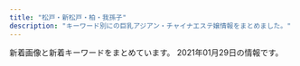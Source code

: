 ```yaml
---
title: "松戸・新松戸・柏・我孫子"
description: "キーワード別にの巨乳アジアン・チャイナエステ嬢情報をまとめました。"
---
```


新着画像と新着キーワードをまとめています。
2021年01月29日の情報です。

<DmmAffiliateIns />
<KeywordTable
  shops={
    [
    {
        "name": "\u98a8\u697d\u91cc",
        "url": "http://www.f-relax.info/",
        "img_links": [
            "http://www.f-relax.info/images/upload/thumb/6dfdb0bfcfd9c1f5.jpg",
            "http://www.f-relax.info/images/acc_01.jpg",
            "http://www.f-relax.info/images/upload/thumb/46adb9f955407e7d.jpg",
            "http://www.f-relax.info/images/info_15.jpg",
            "http://www.f-relax.info/images/upload/thumb/74cead40c075ac87.jpg",
            "http://www.f-relax.info/images/upload/thumb/06d312c8ef897f57.jpg",
            "http://www.f-relax.info/images/upload/5a2e6e19462584a5.jpg",
            "http://www.f-relax.info/images/upload/745db262d88a81a1.jpg",
            "http://www.f-relax.info/images/index_13.jpg",
            "http://www.f-relax.info/images/index_08.jpg",
            "http://www.f-relax.info/images/index_02.jpg",
            "http://www.f-relax.info/images/upload/thumb/7671fb5373806ec5.jpg",
            "http://www.f-relax.info/images/upload/thumb/5a2e6e19462584a5.jpg",
            "http://www.f-relax.info/images/upload/ea6361498f69fd6d.jpg",
            "http://www.f-relax.info/images/index_01.jpg",
            "http://www.f-relax.info/images/index_10.jpg",
            "http://www.f-relax.info/images/upload/thumb/2c3e8d2ff71e3e7d.jpg",
            "http://www.f-relax.info/images/upload/169794904bc8bb96.jpg",
            "http://www.f-relax.info/images/icon_covergirl.png",
            "http://www.f-relax.info/images/04.jpg",
            "http://www.f-relax.info/images/upload/9e5569f2e80ca2f1.jpg",
            "http://www.f-relax.info/s/images/icon_top.png",
            "http://www.f-relax.info/images/upload/thumb/9e5569f2e80ca2f1.jpg",
            "http://www.f-relax.info/images/index_09.jpg",
            "http://www.f-relax.info/images/index_11.jpg",
            "http://www.f-relax.info/girl/01.jpg",
            "http://www.f-relax.info/images/icon_tel.png",
            "http://www.f-relax.info/images/upload/74cead40c075ac87.jpg",
            "http://www.f-relax.info/images/upload/thumb/22a60a64e55c8ac5.jpg",
            "http://www.f-relax.info/images/index_19.jpg",
            "http://www.f-relax.info/images/index_03.jpg",
            "http://www.f-relax.info/images/staff_15.jpg",
            "http://www.f-relax.info/girl/09.jpg",
            "http://www.f-relax.info/images/upload/thumb/e453e3ea4fb35a5d.jpg",
            "http://www.f-relax.info/images/upload/thumb/1323c4d0de00e1ae.jpg",
            "http://www.f-relax.info/images/upload/thumb/e14b15ba5dcba53e.jpg",
            "http://www.f-relax.info/images/index_18.jpg",
            "http://www.f-relax.info/images/upload/thumb/b4a26ca05246874e.jpg",
            "http://www.f-relax.info/images/icon_topics.png",
            "http://www.f-relax.info/images/upload/thumb/348a80b9eaf5af17.jpg",
            "http://www.f-relax.info/images/icon_info.png",
            "http://www.f-relax.info/images/03.jpg",
            "http://www.f-relax.info/images/upload/1323c4d0de00e1ae.jpg",
            "http://www.f-relax.info/s/images/icon_tel.png",
            "http://www.f-relax.info/images/r01.jpg",
            "http://www.f-relax.info/images/upload/7671fb5373806ec5.jpg",
            "http://www.f-relax.info/s/images/icon_topics.png",
            "http://www.f-relax.info/images/01.jpg",
            "http://www.f-relax.info/images/upload/thumb/b9878b9ef72df6a4.jpg",
            "http://www.f-relax.info/images/index_05.jpg",
            "http://www.f-relax.info/s/images/icon_info.png",
            "http://www.f-relax.info/images/upload/thumb/f3d7b39c6d7abb73.jpg",
            "http://www.f-relax.info/images/index_14.jpg",
            "http://www.f-relax.info/images/r03.jpg",
            "http://www.f-relax.info/images/index_15.jpg",
            "http://www.f-relax.info/images/upload/thumb/169794904bc8bb96.jpg",
            "http://www.f-relax.info/images/r02.jpg",
            "http://www.f-relax.info/images/upload/thumb/bcd6f84a5b94eef3.jpg",
            "http://www.f-relax.info/images/upload/f3d7b39c6d7abb73.jpg",
            "http://www.f-relax.info/images/upload/thumb/d7f4cbf6691ac12e.jpg",
            "http://www.f-relax.info/images/upload/thumb/c786e3e54afda3ec.jpg",
            "http://www.f-relax.info/images/upload/thumb/745db262d88a81a1.jpg",
            "http://www.f-relax.info/images/upload/thumb/b2fbaab04713ae61.jpg",
            "http://www.f-relax.info/images/index_07.jpg",
            "http://www.f-relax.info/images/upload/d7f4cbf6691ac12e.jpg",
            "http://www.f-relax.info/images/upload/thumb/ea6361498f69fd6d.jpg",
            "http://www.f-relax.info/images/index_06.jpg",
            "http://www.f-relax.info/images/upload/thumb/fe8ffcda2a9e6d0c.jpg",
            "http://www.f-relax.info/images/icon_staff.png",
            "http://www.f-relax.info/images/upload/thumb/b35205931d430e00.jpg",
            "http://www.f-relax.info/images/rec_15.jpg",
            "http://www.f-relax.info/images/line.jpg",
            "http://www.f-relax.info/images/rec.jpg",
            "http://www.f-relax.info/images/02.jpg",
            "http://www.f-relax.info/images/icon_top.png",
            "http://www.f-relax.info/images/r04.jpg",
            "http://www.f-relax.info/s/images/icon_staff.png",
            "http://www.f-relax.info/images/upload/thumb/50efc8d98a88b6e4.jpg",
            "http://www.f-relax.info/images/index_04.jpg"
        ],
        "keywords": {
            "\u4e73": 1,
            "E": 3,
            "D": 6,
            "89": 6,
            "83": 4,
            "85": 6,
            "88": 4,
            "\u80f8": 1,
            "C": 10
        },
        "station": "JR\u65b0\u677e\u6238\u99c5"
    },
    {
        "station": "JR\u5357\u67cf\u99c5\u897f\u53e3",
        "url": "http://e-yu.link/",
        "keywords": {
            "C": 10
        },
        "img_links": [
            "http://e-yu.link/images/girl2.jpg",
            "http://e-yu.link/images/top.png",
            "http://e-yu.link/images/flash2.png",
            "http://e-yu.link/images/girl1.jpg",
            "http://e-yu.link/images/fuctiom.jpg",
            "http://e-yu.link/images/g0.jpg",
            "http://e-yu.link/images/girl3.jpg",
            "http://e-yu.link/images/mobile.jpg",
            "http://e-yu.link/images/flash.png"
        ],
        "name": "\u611b"
    },
    {
        "img_links": [],
        "name": "heart Peace \u99ac\u6a4b",
        "url": "https://heartpeace-mabashi.business.site/",
        "keywords": {},
        "station": "JR\u99ac\u6a4b\u99c5\u897f\u53e3"
    },
    {
        "img_links": [
            "http://monvcbe.xyz/uploads/201008/1-20100Q23534F2.jpg",
            "http://monvcbe.xyz/plus/images/room4.jpg",
            "http://monvcbe.xyz/picture/i_therapist.png",
            "http://monvcbe.xyz/uploads/201124/1-201124124S22V.jpg",
            "http://monvcbe.xyz/uploads/200909/1-200ZZZ02D41.jpg",
            "http://monvcbe.xyz/picture/s_staff.png",
            "http://monvcbe.xyz/plus/images/room2.jpg",
            "http://monvcbe.xyz/picture/photo3.png",
            "http://monvcbe.xyz/uploads/201030/1-201030123T1564.jpg",
            "http://monvcbe.xyz/picture/end.png",
            "http://monvcbe.xyz/picture/top22.png",
            "http://monvcbe.xyz/plus/images/room1.jpg",
            "http://monvcbe.xyz/picture/top23.png",
            "http://monvcbe.xyz/uploads/200928/1-20092Q62349348.jpg",
            "http://monvcbe.xyz/uploads/200902/1-200Z2103J9D2.png",
            "http://monvcbe.xyz/plus/images/room3.jpg",
            "http://monvcbe.xyz/picture/s_new.png"
        ],
        "station": "JR\u6211\u5b6b\u5b50\u99c5\u5317\u53e3",
        "keywords": {
            "F": 2
        },
        "url": "http://monvcbe.xyz/",
        "name": "seria"
    },
    {
        "keywords": {},
        "name": "\u5c11\u5973\u6642\u4ee3",
        "img_links": [
            "http://girls.msa.jp/images/top/top_02.jpg",
            "http://girls.msa.jp/images/top/top_05.jpg",
            "http://girls.msa.jp/images/top/top_06.jpg",
            "http://girls.msa.jp/images/top/top_03.jpg",
            "http://girls.msa.jp/images/page_top.png",
            "http://girls.msa.jp/images/top/top_04.jpg",
            "http://girls.msa.jp/images/top/top_01.jpg",
            "http://girls.msa.jp/images/top/top_08.png",
            "http://girls.msa.jp/images/staff_image/staf_04a.jpg",
            "http://girls.msa.jp/images/home/top.jpg"
        ],
        "station": "JR\u677e\u6238\u99c5\u6771\u53e3",
        "url": "http://girls.msa.jp/"
    },
    {
        "name": "Amanda",
        "keywords": {},
        "url": "http://rlx-heal.com/",
        "station": "JR\u677e\u6238\u99c5\u897f\u53e3",
        "img_links": [
            "http://rlx-heal.com/staff/mai/01.jpg",
            "http://rlx-heal.com/css/top-left0001.jpg",
            "http://rlx-heal.com/css/tel01.png",
            "http://rlx-heal.com/css/nav/nav-006.jpg",
            "http://rlx-heal.com/css/nav/nav-005.jpg",
            "http://rlx-heal.com/css/staff/up.jpg",
            "http://rlx-heal.com/staff/nana/01.jpg",
            "http://rlx-heal.com/css/staff/new.jpg",
            "http://rlx-heal.com/staff/ai/01.jpg",
            "http://rlx-heal.com/staff/momo/01.jpg",
            "http://rlx-heal.com/css/top-left02.jpg",
            "http://rlx-heal.com/staff/sora/01.jpg",
            "http://rlx-heal.com/css/nav/nav-003.jpg",
            "http://rlx-heal.com/css/nav/nav-002.jpg",
            "http://rlx-heal.com/css/nav/nav-004.jpg",
            "http://rlx-heal.com/css/nav/nav-001.jpg",
            "http://rlx-heal.com/css/top02.jpg",
            "http://rlx-heal.com/staff/rina/01.jpg"
        ]
    },
    {
        "url": "http://koukoku.xyz/fairy/",
        "img_links": [
            "http://koukoku.xyz/fairy/css/staff/staff07-a.png",
            "http://koukoku.xyz/fairy/css/staff/staff006-b.png",
            "http://koukoku.xyz/fairy/css/staff/staff0002-a.png",
            "http://koukoku.xyz/fairy/css/staff/staff005-b.png",
            "http://koukoku.xyz/fairy/css/staff/staff0003-b.png",
            "http://koukoku.xyz/fairy/css/staff/staff0004-b.png",
            "http://koukoku.xyz/fairy/css/foot01.jpg",
            "http://koukoku.xyz/fairy/css/m-top004.jpg",
            "http://koukoku.xyz/fairy/css/cam-01.jpg",
            "http://koukoku.xyz/fairy/images/call.png",
            "http://koukoku.xyz/fairy/css/m-head03.jpg"
        ],
        "station": "JR\u65b0\u516b\u67f1\u99c5",
        "keywords": {
            "90": 2,
            "91": 1,
            "85": 2,
            "95": 1,
            "F": 3,
            "C": 1,
            "D": 2
        },
        "name": "\u30d5\u30a7\u30a2\u30ea-\u30c6\u30fc\u30eb"
    },
    {
        "url": "http://hujinohana.este88.com/",
        "keywords": {},
        "name": "\u85e4\u306e\u82b1",
        "img_links": [
            "http://hujinohana.este88.com/gals/risa1.jpg",
            "http://hujinohana.este88.com/images/qr.jpg",
            "http://hujinohana.este88.com/gals/yuki1.jpg",
            "http://hujinohana.este88.com/gals/coco1.jpg",
            "http://hujinohana.este88.com/gals/yuri1.jpg",
            "http://hujinohana.este88.com/img/r01.jpg",
            "http://hujinohana.este88.com/images/kp2.png",
            "http://hujinohana.este88.com/img/r02.jpg",
            "http://hujinohana.este88.com/images/mens-esthe2.png",
            "http://hujinohana.este88.com/img/r05.jpg",
            "http://hujinohana.este88.com/gals/yuyu1.jpg",
            "http://hujinohana.este88.com/images/info.png",
            "http://hujinohana.este88.com/gals/eri1.jpg",
            "http://hujinohana.este88.com/images/kp1.png",
            "http://hujinohana.este88.com/images/kp3.png",
            "http://hujinohana.este88.com/img/r03.jpg",
            "http://hujinohana.este88.com/img/r04.jpg"
        ],
        "station": "JR\u65b0\u677e\u6238\u99c5"
    },
    {
        "url": "https://sumire08.com/",
        "keywords": {},
        "img_links": [
            "https://sumire08.com/wp-content/uploads/2019/03/4EBE579C-CE3E-4804-8620-E11E8D58FB25.jpeg",
            "https://sumire08.com/wp-content/uploads/2019/07/1B69056E-3F5C-4E99-8B7F-71E6004F2AB9-160x90.jpeg",
            "https://sumire08.com/wp-content/uploads/2019/03/115B6666-0EEA-400C-8F3B-1DAD25D44641-160x90.jpeg",
            "https://sumire08.com/wp-content/uploads/2019/11/A1FF9216-A1C9-4205-8DC9-0A48CDB67CB8-120x68.jpeg",
            "https://sumire08.com/wp-content/uploads/2020/11/ACE363F2-F98D-48C1-84E6-EC0D7CEFEC29-160x90.jpeg",
            "https://sumire08.com/wp-content/uploads/2019/03/GK061_350A.jpg",
            "https://sumire08.com/wp-content/uploads/2020/09/619B0F47-FB65-4ABE-8732-303480020B26-160x90.jpeg",
            "https://sumire08.com/wp-content/uploads/2019/11/CB7C5602-C72C-4411-B9CC-01716D5C20FF-160x90.jpeg",
            "https://sumire08.com/wp-content/uploads/2019/07/7943C345-8E51-4754-AF40-23E662FA98A7-160x90.jpeg",
            "https://sumire08.com/wp-content/uploads/2020/09/DC01A3CA-FF4D-4AC3-8B2E-1519635952C3-160x90.jpeg",
            "https://sumire08.com/wp-content/uploads/2020/09/44A30A8D-E1A7-479A-BDD3-B7EAC5E292BD-614x1024.jpeg",
            "https://sumire08.com/wp-content/uploads/2019/07/1B69056E-3F5C-4E99-8B7F-71E6004F2AB9-300x180.jpeg",
            "https://sumire08.com/wp-content/uploads/2019/09/top_03.jpg",
            "https://sumire08.com/wp-content/uploads/2020/09/91D13174-8B74-4941-BB54-8F2BD086B680-320x180.jpeg",
            "https://sumire08.com/wp-content/uploads/2019/03/bk004-1.jpg",
            "https://sumire08.com/wp-content/uploads/2019/03/main1920-1-120x68.jpg",
            "https://sumire08.com/wp-content/uploads/2019/06/EB745AF9-1651-4266-B473-E84442AAE4A6-120x68.jpeg",
            "https://sumire08.com/wp-content/uploads/2019/07/56009B85-F870-4B3B-9FF8-21CD8C0EC755-160x90.jpeg",
            "https://sumire08.com/wp-content/uploads/2020/02/6BF2E039-EC6F-44C1-AB74-DE9051AEAC7D-160x90.jpeg",
            "https://sumire08.com/wp-content/uploads/2020/11/ACE363F2-F98D-48C1-84E6-EC0D7CEFEC29-620x1024.jpeg",
            "https://sumire08.com/wp-content/uploads/2019/06/88DA8E06-DC87-471F-97D2-9B35F6C1EAF9-320x180.jpeg",
            "https://sumire08.com/wp-content/uploads/2020/09/62CA6408-939F-4134-9960-F2C8C414D0EC-160x90.jpeg",
            "https://sumire08.com/wp-content/uploads/2019/06/4D842BE5-A516-461E-84CF-083FDE3D5314-160x90.jpeg",
            "https://sumire08.com/wp-content/uploads/2019/03/1150EB8A-7284-4825-AF6E-AAD665667452.jpeg",
            "https://sumire08.com/wp-content/uploads/2020/09/898DFBCC-F518-4ADA-8E86-C6273285E9FE-160x90.jpeg",
            "https://sumire08.com/wp-content/uploads/2019/03/GK069_350A.jpg",
            "https://sumire08.com/wp-content/uploads/2019/03/B6BB0A08-2659-4F1B-BCF6-F5FE2B6F3701.jpeg",
            "https://sumire08.com/wp-content/uploads/2021/01/530A7214-3FCA-4354-AF63-D6B0D158BF0D-160x90.jpeg",
            "https://sumire08.com/wp-content/uploads/2019/04/76DD58DB-FDAE-4D56-BA5A-8B8E3F779211-160x90.jpeg",
            "https://sumire08.com/wp-content/uploads/2020/09/C4DE7C44-6432-4BEF-963C-6B836897424D.jpeg",
            "https://sumire08.com/wp-content/uploads/2020/09/898DFBCC-F518-4ADA-8E86-C6273285E9FE-120x68.jpeg",
            "https://sumire08.com/wp-content/uploads/2020/09/25417438-E741-4545-8F8C-7CDFA7B1999B-160x90.jpeg",
            "https://sumire08.com/wp-content/uploads/2019/06/EB745AF9-1651-4266-B473-E84442AAE4A6-160x90.jpeg",
            "https://sumire08.com/wp-content/uploads/2019/04/76DD58DB-FDAE-4D56-BA5A-8B8E3F779211-120x68.jpeg",
            "https://sumire08.com/wp-content/uploads/2019/03/main1920-1.jpg",
            "https://sumire08.com/wp-content/uploads/2019/03/8061AAED-5A22-454C-9644-258D4AAA56D9.jpeg",
            "https://sumire08.com/wp-content/uploads/2019/06/4D842BE5-A516-461E-84CF-083FDE3D5314.jpeg",
            "https://sumire08.com/wp-content/uploads/2019/09/EB42FB7E-BD9E-4F28-9D22-7A60CCAA617C.jpeg",
            "https://sumire08.com/wp-content/uploads/2019/04/056E9668-8936-4183-9339-0EC56BB0B591.jpeg",
            "https://sumire08.com/wp-content/uploads/2020/09/C4DE7C44-6432-4BEF-963C-6B836897424D-160x90.jpeg",
            "https://sumire08.com/wp-content/uploads/2019/07/836D4D0B-3584-48E2-960E-AEDE1593D320.jpeg",
            "https://sumire08.com/wp-content/uploads/2020/09/26A536F1-D971-4250-B6B1-462478AF073D-160x90.jpeg",
            "https://sumire08.com/wp-content/uploads/2019/07/0198D22C-A5E9-448B-8246-2D1FD87415E9-120x68.jpeg",
            "https://sumire08.com/wp-content/uploads/2019/03/\u30ab\u30e9\u30e0\u51852.jpg",
            "https://sumire08.com/wp-content/uploads/2020/09/C4AAD404-2CE0-491A-A0AB-7658AD4D3871-320x180.jpeg",
            "https://sumire08.com/wp-content/uploads/2019/09/325878A1-1C55-49AC-8BD6-C53B3C6D76D0.jpeg",
            "https://sumire08.com/wp-content/uploads/2019/03/flower-back1049-160x90.jpg",
            "https://sumire08.com/wp-content/uploads/2020/09/91D13174-8B74-4941-BB54-8F2BD086B680-120x68.jpeg",
            "https://sumire08.com/wp-content/uploads/2019/09/\u30e1\u30a4\u30f3\u30b9\u30e9\u30a4\u30c0\u30fc\u30a4\u30e1\u30fc\u30b8\u4e2d\u5fc31.jpg",
            "https://sumire08.com/wp-content/uploads/2019/03/gahag-0115202049.jpg",
            "https://sumire08.com/wp-content/uploads/2019/07/0198D22C-A5E9-448B-8246-2D1FD87415E9-160x90.jpeg",
            "https://sumire08.com/wp-content/uploads/2020/09/83419704-8AFB-4BAF-B5EC-E2B52BD5DF7C-160x90.jpeg",
            "https://sumire08.com/wp-content/uploads/2019/03/\u30ab\u30e9\u30e0\u5185-160x90.jpg",
            "https://sumire08.com/wp-content/uploads/2019/06/88DA8E06-DC87-471F-97D2-9B35F6C1EAF9.jpeg",
            "https://sumire08.com/wp-content/uploads/2019/06/FA1314BC-C8A1-428B-A668-A693A8969285-160x90.jpeg",
            "https://sumire08.com/wp-content/uploads/2019/04/321B3864-B704-4F0A-90DA-22A3998EA845-160x90.jpeg",
            "https://sumire08.com/wp-content/uploads/2019/07/1B69056E-3F5C-4E99-8B7F-71E6004F2AB9-120x68.jpeg",
            "https://sumire08.com/wp-content/uploads/2019/07/56009B85-F870-4B3B-9FF8-21CD8C0EC755-120x68.jpeg",
            "https://sumire08.com/wp-content/uploads/2020/09/91D13174-8B74-4941-BB54-8F2BD086B680.jpeg",
            "https://sumire08.com/wp-content/uploads/2019/05/S__2785293.jpg",
            "https://sumire08.com/wp-content/uploads/2020/09/C4AAD404-2CE0-491A-A0AB-7658AD4D3871-160x90.jpeg",
            "https://sumire08.com/wp-content/uploads/2019/06/88DA8E06-DC87-471F-97D2-9B35F6C1EAF9-120x68.jpeg",
            "https://sumire08.com/wp-content/uploads/2019/04/S__1425425-120x68.jpg",
            "https://sumire08.com/wp-content/uploads/2020/09/619B0F47-FB65-4ABE-8732-303480020B26-120x68.jpeg",
            "https://sumire08.com/wp-content/uploads/2019/03/5BF21ED1-6E3F-40F5-90F5-AFF002B0F4D1.jpeg",
            "https://sumire08.com/wp-content/uploads/2020/09/898DFBCC-F518-4ADA-8E86-C6273285E9FE-320x180.jpeg",
            "https://sumire08.com/wp-content/uploads/2019/09/\u30e2\u30d0\u30a4\u30eb\u7528\u30b9\u30e9\u30a4\u30c0\u30fc\u30a4\u30e1\u30fc\u30b8\u4e2d\u5fc31-700x400.jpg",
            "https://sumire08.com/wp-content/uploads/2019/03/DAA3E4FD-EE6D-4667-808C-B0B7E216ED19.jpeg",
            "https://sumire08.com/wp-content/uploads/2019/06/FA1314BC-C8A1-428B-A668-A693A8969285.jpeg",
            "https://sumire08.com/wp-content/uploads/2021/01/530A7214-3FCA-4354-AF63-D6B0D158BF0D-120x68.jpeg",
            "https://sumire08.com/wp-content/uploads/2019/03/21E4A043-87C3-4B75-895F-E0FBDC8E99A9.jpeg",
            "https://sumire08.com/wp-content/uploads/2019/07/WeChat-Image_20190726200941.jpg",
            "https://sumire08.com/wp-content/uploads/2019/04/321B3864-B704-4F0A-90DA-22A3998EA845.jpeg",
            "https://sumire08.com/wp-content/uploads/2021/01/530A7214-3FCA-4354-AF63-D6B0D158BF0D.jpeg",
            "https://sumire08.com/wp-content/themes/cocoon-master/images/no-image-160.png",
            "https://sumire08.com/wp-content/uploads/2019/09/\u30e2\u30d0\u30a4\u30eb\u7528\u30b9\u30e9\u30a4\u30c0\u30fc\u30a4\u30e1\u30fc\u30b8\u4e2d\u5fc31.jpg",
            "https://sumire08.com/wp-content/uploads/2020/09/74EB8777-E396-43D8-8098-FFF449CF98DB-644x1024.jpeg",
            "https://sumire08.com/wp-content/uploads/2019/06/88DA8E06-DC87-471F-97D2-9B35F6C1EAF9-160x90.jpeg",
            "https://sumire08.com/wp-content/uploads/2019/09/\u30b3\u30f3\u30c6\u30f3\u30c41A.jpg",
            "https://sumire08.com/wp-content/uploads/2019/03/main1920-1-160x90.jpg",
            "https://sumire08.com/wp-content/uploads/2020/09/C4DE7C44-6432-4BEF-963C-6B836897424D-320x180.jpeg",
            "https://sumire08.com/wp-content/uploads/2019/04/321B3864-B704-4F0A-90DA-22A3998EA845-120x68.jpeg",
            "https://sumire08.com/wp-content/uploads/2019/09/22C5211A-5CE9-4FF7-9597-C84C6EC9D2C3.jpeg",
            "https://sumire08.com/wp-content/uploads/2020/09/898DFBCC-F518-4ADA-8E86-C6273285E9FE.jpeg"
        ],
        "name": "\u3059\u307f\u308c",
        "station": "JR\u65b0\u677e\u6238\u99c5"
    },
    {
        "img_links": [
            "http://www.hatsukoi.xyz/webstyle/rsubt3.png",
            "http://www.hatsukoi.xyz/uploads/201202/1-201202152G1460.jpg",
            "http://www.hatsukoi.xyz/uploads/201128/1-20112Q64955633.jpg",
            "http://www.hatsukoi.xyz/uploads/200706/1-200F6153052L7.jpg",
            "http://www.hatsukoi.xyz/uploads/allimg/210127/1-21012G51606.jpg",
            "http://www.hatsukoi.xyz/uploads/allimg/201202/1-201202152935.jpg",
            "http://www.hatsukoi.xyz/uploads/201128/1-20112Q02959553.jpg",
            "http://www.hatsukoi.xyz/uploads/201202/1-20120215242J41.jpg",
            "http://www.hatsukoi.xyz/webstyle/m2.jpg",
            "http://www.hatsukoi.xyz/uploads/201128/1-20112Q031213W.jpg",
            "http://www.hatsukoi.xyz/webstyle/tel2.png",
            "http://www.hatsukoi.xyz/uploads/allimg/201202/1-201202152459.jpg",
            "http://www.hatsukoi.xyz/webstyle/rsubt5.png",
            "http://www.hatsukoi.xyz/uploads/201128/1-20112Q02ZLc.jpg",
            "http://www.hatsukoi.xyz/webstyle/m4.jpg",
            "http://www.hatsukoi.xyz/uploads/210127/1-21012G51RL13.jpg",
            "http://www.hatsukoi.xyz/webstyle/rsubt6.png",
            "http://www.hatsukoi.xyz/uploads/201128/1-20112Q02R0401.jpg",
            "http://www.hatsukoi.xyz/uploads/201128/1-20112Q02T3926.jpg",
            "http://www.hatsukoi.xyz/uploads/201128/1-20112Q0305T50.jpg",
            "http://www.hatsukoi.xyz/webstyle/rsubt1.png",
            "http://www.hatsukoi.xyz/uploads/201128/1-20112Q03139493.jpg",
            "http://www.hatsukoi.xyz/webstyle/m1.jpg",
            "http://www.hatsukoi.xyz/webstyle/rsubt4.png",
            "http://www.hatsukoi.xyz/uploads/201202/1-201202152U2910.jpg",
            "http://www.hatsukoi.xyz/webstyle/slider-img001.jpg",
            "http://www.hatsukoi.xyz/webstyle/m6.jpg",
            "http://www.hatsukoi.xyz/webstyle/rsubt7.png",
            "http://www.hatsukoi.xyz/uploads/allimg/201202/1-201202152P0.jpg",
            "http://www.hatsukoi.xyz/webstyle/rsubt2.png"
        ],
        "station": "JR\u65b0\u516b\u67f1\u99c5",
        "url": "http://www.hatsukoi.xyz/",
        "keywords": {
            "\u4e73": 3
        },
        "name": "\u521d\u604b"
    },
    {
        "img_links": [
            "http://www.etoile.iesjp.com/files/004-02.jpg",
            "http://www.etoile.iesjp.com/files/007-02.jpg",
            "http://www.etoile.iesjp.com/images/m-top-right04.jpg",
            "http://www.etoile.iesjp.com/files/001-02.jpg",
            "http://www.etoile.iesjp.com/files/005-02.jpg",
            "http://www.etoile.iesjp.com/files/003-02.jpg",
            "http://www.etoile.iesjp.com/files/009-02.jpg",
            "http://www.etoile.iesjp.com/images/m-top-right03.jpg",
            "http://www.etoile.iesjp.com/files/006-02.jpg",
            "http://www.etoile.iesjp.com/files/002-02.jpg",
            "http://www.etoile.iesjp.com/images/m-top02.jpg",
            "http://www.etoile.iesjp.com/files/004.jpg",
            "http://www.etoile.iesjp.com/images/m-right.jpg",
            "http://www.etoile.iesjp.com/images/m-yejiao.jpg",
            "http://www.etoile.iesjp.com/images/m-head.jpg",
            "http://www.etoile.iesjp.com/images/m-left.jpg",
            "http://www.etoile.iesjp.com/files/001.jpg",
            "http://www.etoile.iesjp.com/files/002.jpg",
            "http://www.etoile.iesjp.com/files/008-02.jpg",
            "http://www.etoile.iesjp.com/images/m-top-right01.jpg",
            "http://www.etoile.iesjp.com/files/006.jpg",
            "http://www.etoile.iesjp.com/images/m-top03.jpg",
            "http://www.etoile.iesjp.com/files/005.jpg",
            "http://www.etoile.iesjp.com/files/007.jpg",
            "http://www.etoile.iesjp.com/files/008.jpg",
            "http://www.etoile.iesjp.com/files/003.jpg",
            "http://www.etoile.iesjp.com/photo_news/upimg/1814960051da973515_0.jpg",
            "http://www.etoile.iesjp.com/images/top-left01.jpg",
            "http://www.etoile.iesjp.com/files/009.jpg",
            "http://www.etoile.iesjp.com/images/call.png",
            "http://www.etoile.iesjp.com/images/m-top-right02.jpg"
        ],
        "name": "Etoile\uff5e\u30a8\u30c8\u30ef\u30fc\u30eb",
        "keywords": {
            "89": 2,
            "D": 8,
            "88": 4,
            "C": 2,
            "E": 6,
            "F": 2,
            "86": 2,
            "87": 10
        },
        "url": "http://www.etoile.iesjp.com/",
        "station": "JR\u67cf\u99c5\u6771\u53e3"
    },
    {
        "url": "http://angelalove.este88.com/",
        "station": "JR\u67cf\u99c5\u6771\u53e3",
        "keywords": {},
        "name": "\u30c1\u30e3\u30fc\u30df\u30f3\u30b0\u30b9\u30da\u30fc\u30b9",
        "img_links": [
            "http://angelalove.este88.com/gals/nami2.jpg",
            "http://angelalove.este88.com/gals/saki1.jpg",
            "http://angelalove.este88.com/images/top01.jpg",
            "http://angelalove.este88.com/gals/hime.jpg",
            "http://angelalove.este88.com/images/info1.jpg",
            "http://angelalove.este88.com/gals/yuna1.jpg",
            "http://angelalove.este88.com/gals/rina1.jpg",
            "http://angelalove.este88.com/gals/koko1.jpg",
            "http://angelalove.este88.com/gals/koko3.jpg",
            "http://angelalove.este88.com/images/info2.jpg",
            "http://angelalove.este88.com/images/topinfo.jpg",
            "http://angelalove.este88.com/gals/nami1.jpg",
            "http://angelalove.este88.com/images/info5.jpg",
            "http://angelalove.este88.com/images/s_staff.png",
            "http://angelalove.este88.com/gals/hina1.jpg",
            "http://angelalove.este88.com/gals/sayuri1.jpg",
            "http://angelalove.este88.com/images/info3.jpg",
            "http://angelalove.este88.com/images/info.png",
            "http://angelalove.este88.com/images/s_news.png",
            "http://angelalove.este88.com/images/top02.jpg",
            "http://angelalove.este88.com/gals/koko2.jpg",
            "http://angelalove.este88.com/gals/kaori1.jpg"
        ]
    },
    {
        "station": "JR\u677e\u6238\u99c5\u6771\u53e3",
        "name": "\u9e97\u5b50",
        "url": "http://hi-msg.com/reiko/",
        "keywords": {
            "86": 6,
            "D": 1,
            "C": 1
        },
        "img_links": [
            "http://hi-msg.com/reiko/images/m6.png",
            "http://hi-msg.com/reiko/images/p-7.png",
            "http://hi-msg.com/reiko/images/stabl.jpg",
            "http://hi-msg.com/reiko/images/p-3.png",
            "http://hi-msg.com/reiko/images/m4.png",
            "http://hi-msg.com/reiko/images/m3.png",
            "http://hi-msg.com/reiko/images/m1.png",
            "http://hi-msg.com/reiko/images/ll.png",
            "http://hi-msg.com/reiko/images/p-5.png",
            "http://hi-msg.com/reiko/images/m2.png",
            "http://hi-msg.com/reiko/images/p-1.png",
            "http://hi-msg.com/reiko/images/accl.jpg",
            "http://hi-msg.com/reiko/images/stal.png",
            "http://hi-msg.com/reiko/images/p-2.png",
            "http://hi-msg.com/reiko/images/recl.jpg",
            "http://hi-msg.com/reiko/images/p-4.png",
            "http://hi-msg.com/reiko/images/staff-top.png",
            "http://hi-msg.com/reiko/images/no.png",
            "http://hi-msg.com/reiko/images/m5.png"
        ]
    },
    {
        "name": "\u67cf Spring",
        "station": "JR\u67cf\u99c5\u6771\u53e3",
        "img_links": [
            "http://chun.relaxjp.com/css/nav/nav-002.jpg",
            "http://chun.relaxjp.com/css/nav/change-003.jpg",
            "http://chun.relaxjp.com/css/huabian.png",
            "http://chun.relaxjp.com/css/nav/nav-004.jpg",
            "http://chun.relaxjp.com/css/nav/nav-003.jpg",
            "http://chun.relaxjp.com/css/staff/staff21-a.png",
            "http://chun.relaxjp.com/css/staff/staff007-b.png",
            "http://chun.relaxjp.com/css/staff/staff002-a.png",
            "http://chun.relaxjp.com/css/nav/change-005.jpg",
            "http://chun.relaxjp.com/css/osusume-08.png",
            "http://chun.relaxjp.com/css/nav/change-002.jpg",
            "http://chun.relaxjp.com/css/staff/staff004-a.png",
            "http://chun.relaxjp.com/css/nav/nav-006.jpg",
            "http://chun.relaxjp.com/css/staff/staff16-a.png",
            "http://chun.relaxjp.com/css/nav/change-001.jpg",
            "http://chun.relaxjp.com/css/staff/staff004-b.png",
            "http://chun.relaxjp.com/css/nav/change-006.jpg",
            "http://chun.relaxjp.com/css/tel01.png",
            "http://chun.relaxjp.com/css/staff-left01.png",
            "http://chun.relaxjp.com/css/staff/staff15-a.png",
            "http://chun.relaxjp.com/css/staff/staff16-b.png",
            "http://chun.relaxjp.com/css/top-right0003.png",
            "http://chun.relaxjp.com/css/top-right03.png",
            "http://chun.relaxjp.com/css/nav/change-004.jpg",
            "http://chun.relaxjp.com/css/nav/nav-001.jpg",
            "http://chun.relaxjp.com/css/staff/staff0010-b.png",
            "http://chun.relaxjp.com/css/staff/staff007-a.png",
            "http://chun.relaxjp.com/css/staff/staff010-a.png",
            "http://chun.relaxjp.com/css/nav/nav-005.jpg",
            "http://chun.relaxjp.com/css/staff/staff0012-b.png",
            "http://chun.relaxjp.com/css/staff/staff002-b.png",
            "http://chun.relaxjp.com/css/top-left02.png",
            "http://chun.relaxjp.com/css/staff/staff15-b.png"
        ],
        "url": "http://chun.relaxjp.com/",
        "keywords": {
            "90": 2,
            "C": 3,
            "84": 1,
            "D": 2,
            "92": 1,
            "85": 3,
            "E": 1,
            "89": 1,
            "G": 1
        }
    },
    {
        "img_links": [
            "http://yasashiite.estx.net/images/index_07.jpg",
            "http://yasashiite.estx.net/images/s5.jpg",
            "http://yasashiite.estx.net/images/index_04.jpg",
            "http://yasashiite.estx.net/images/staff_03.jpg",
            "http://yasashiite.estx.net/images/a5.jpg",
            "http://yasashiite.estx.net/images/a1.jpg",
            "http://yasashiite.estx.net/images/s6.jpg",
            "http://yasashiite.estx.net/images/s2.jpg",
            "http://yasashiite.estx.net/images/index_02.jpg",
            "http://yasashiite.estx.net/images/a2.jpg",
            "http://yasashiite.estx.net/images/index_05.jpg",
            "http://yasashiite.estx.net/images/a3.jpg",
            "http://yasashiite.estx.net/images/k1.jpg",
            "http://yasashiite.estx.net/images/index_10.jpg",
            "http://yasashiite.estx.net/images/index_12.jpg",
            "http://yasashiite.estx.net/images/index_14.jpg",
            "http://yasashiite.estx.net/images/a4.jpg",
            "http://yasashiite.estx.net/images/s3.jpg",
            "http://yasashiite.estx.net/images/index_17.jpg",
            "http://yasashiite.estx.net/images/s1.jpg",
            "http://yasashiite.estx.net/images/a8.jpg",
            "http://yasashiite.estx.net/images/a9.jpg",
            "http://yasashiite.estx.net/images/staff_01.jpg",
            "http://yasashiite.estx.net/images/a10.jpg",
            "http://yasashiite.estx.net/images/index_06.jpg",
            "http://yasashiite.estx.net/images/a6.jpg",
            "http://yasashiite.estx.net/images/index_01.jpg",
            "http://yasashiite.estx.net/images/index_03.jpg",
            "http://yasashiite.estx.net/images/k2.jpg",
            "http://yasashiite.estx.net/images/a7.jpg",
            "http://yasashiite.estx.net/images/index_15.jpg"
        ],
        "station": "JR\u677e\u6238\u99c5\u897f\u53e3",
        "url": "http://yasashiite.estx.net/",
        "name": "\u512a\u3057\u3044\u624b",
        "keywords": {}
    },
    {
        "name": "\u697d\u697d",
        "keywords": {},
        "url": "http://raku.est-u.com/",
        "station": "\u516b\u67f1\u99c5",
        "img_links": [
            "http://raku.est-u.com/staff/aya.jpg",
            "http://raku.est-u.com/staff/ai.jpg",
            "http://raku.est-u.com/images/index3_10.png",
            "http://raku.est-u.com/images/faq.png",
            "http://raku.est-u.com/images/index_10.png",
            "http://raku.est-u.com/staff/momo.jpg",
            "http://raku.est-u.com/images/index_16.png",
            "http://raku.est-u.com/staff/haru2.jpg",
            "http://raku.est-u.com/images/index_08.png",
            "http://raku.est-u.com/staff/risa2.jpg",
            "http://raku.est-u.com/images/index2_10.png",
            "http://raku.est-u.com/staff/risa.jpg",
            "http://raku.est-u.com/images/s2.jpg",
            "http://raku.est-u.com/images/index_07.png",
            "http://raku.est-u.com/staff/miyuki1.jpg",
            "http://raku.est-u.com/images/staff.png",
            "http://raku.est-u.com/images/index_09.png",
            "http://raku.est-u.com/images/index_04.png",
            "http://raku.est-u.com/images/index_14.png",
            "http://raku.est-u.com/images/index_05.png",
            "http://raku.est-u.com/images/index_06.png",
            "http://raku.est-u.com/images/s3.jpg",
            "http://raku.est-u.com/images/s1.jpg",
            "http://raku.est-u.com/staff/haru.jpg",
            "http://raku.est-u.com/images/index_02.png",
            "http://raku.est-u.com/images/s4.jpg",
            "http://raku.est-u.com/images/index_15.png",
            "http://raku.est-u.com/images/index_11.png"
        ]
    },
    {
        "name": "\u60a0\u697d",
        "img_links": [
            "http://sora.jpn.cm/photos/sites/31/2020/10/2020102911360879.jpg",
            "http://sora.jpn.cm/images/s_link.jpg",
            "http://sora.jpn.cm/photos/sites/31/2020/10/2020102911354122.jpg",
            "http://sora.jpn.cm/images/room3.jpg",
            "http://sora.jpn.cm/images/4.jpg",
            "http://sora.jpn.cm/images/2.jpg",
            "http://sora.jpn.cm/images/3.jpg",
            "http://sora.jpn.cm/images/s_info.png",
            "http://sora.jpn.cm/photos/sites/31/2020/10/2020102911355577.jpg",
            "http://sora.jpn.cm/images/top.png",
            "http://sora.jpn.cm/images/room1.jpg",
            "http://sora.jpn.cm/images/s_staff.jpg",
            "http://sora.jpn.cm/images/line1.png",
            "http://sora.jpn.cm/images/mobile.jpg",
            "http://sora.jpn.cm/images/room2.jpg",
            "http://sora.jpn.cm/images/1.jpg",
            "http://sora.jpn.cm/images/room4.jpg",
            "http://sora.jpn.cm/photos/sites/31/2020/09/2020091914553512.jpg"
        ],
        "keywords": {
            "C": 12,
            "D": 20,
            "85": 15,
            "86": 5
        },
        "url": "http://sora.jpn.cm/",
        "station": "JR\u5317\u677e\u6238\u99c5\u6771\u53e3"
    },
    {
        "url": "http://yuen.est-u.com/",
        "station": "\u516b\u67f1\u99c5\u5357\u53e3",
        "keywords": {},
        "img_links": [
            "http://yuen.est-u.com/images/index_04.png",
            "http://yuen.est-u.com/images/index_05.png",
            "http://yuen.est-u.com/images/index_08.png",
            "http://yuen.est-u.com/images/index_10.png",
            "http://yuen.est-u.com/images/index_06.png",
            "http://yuen.est-u.com/images/index_12.png",
            "http://yuen.est-u.com/images/pick_08.png",
            "http://yuen.est-u.com/images/staff_08.png"
        ],
        "name": "\u512a\u82d1"
    },
    {
        "img_links": [
            "http://cucura.jpn.cm/photos/sites/38/2020/08/202008021048430.jpg",
            "http://cucura.jpn.cm/photos/sites/38/2020/04/2020040410210785.jpg",
            "http://cucura.jpn.cm/photos/sites/38/2019/01/2019011118544338.jpg",
            "http://cucura.jpn.cm/photos/sites/38/2020/04/2020041310144110.jpg",
            "http://cucura.jpn.cm/images/top.png",
            "http://cucura.jpn.cm/photos/sites/38/2019/06/2019061810373645.jpg",
            "http://cucura.jpn.cm/images/room3.jpg",
            "http://cucura.jpn.cm/photos/sites/38/2019/01/2019011118544192.jpg",
            "http://cucura.jpn.cm/photos/sites/38/2019/06/2019061818212964.jpg",
            "http://cucura.jpn.cm/images/mobile.jpg",
            "http://cucura.jpn.cm/photos/sites/38/2019/01/2019011118544274.jpg",
            "http://cucura.jpn.cm/photos/sites/38/2020/06/2020091814003142.jpg",
            "http://cucura.jpn.cm/images/s_link.jpg",
            "http://cucura.jpn.cm/photos/sites/38/2019/01/201901111854428.jpg",
            "http://cucura.jpn.cm/photos/sites/38/2020/11/2020110412483410.jpg",
            "http://cucura.jpn.cm/images/s_news.jpg",
            "http://cucura.jpn.cm/photos/sites/38/2020/04/2020042818525231.jpg",
            "http://cucura.jpn.cm/photos/sites/38/2020/11/2020111613351458.jpg",
            "http://cucura.jpn.cm/photos/sites/38/2020/06/2020061212481651.jpg",
            "http://cucura.jpn.cm/images/s_staff.jpg",
            "http://cucura.jpn.cm/images/room2.jpg",
            "http://cucura.a1.ies.bz/upload/sites/38/2021/01/2021012712020929.jpg",
            "http://cucura.jpn.cm/photos/sites/38/2020/12/202012271657232.jpg",
            "http://cucura.jpn.cm/photos/sites/38/2019/01/2019011118544314.jpg",
            "http://cucura.jpn.cm/photos/sites/38/2020/09/2020092417191484.jpg",
            "http://cucura.jpn.cm/images/room4.jpg",
            "http://cucura.jpn.cm/photos/sites/38/2019/01/2019011118544320.jpg",
            "http://cucura.jpn.cm/photos/sites/38/2020/10/2020101017351457.jpg",
            "http://cucura.jpn.cm/photos/sites/38/2020/06/2020061614532971.jpg",
            "http://cucura.jpn.cm/images/staff_bj3.jpg",
            "http://cucura.jpn.cm/photos/sites/38/2020/05/2020051915203340.jpg",
            "http://cucura.jpn.cm/photos/sites/38/2020/07/2020072712304399.jpg",
            "http://cucura.jpn.cm/photos/sites/38/2021/01/2021012712020929.jpg",
            "http://cucura.jpn.cm/photos/sites/38/2019/06/2019061911111315.jpg",
            "http://cucura.jpn.cm/images/room1.jpg",
            "http://cucura.jpn.cm/photos/sites/38/2020/08/202008121022473.jpg",
            "http://cucura.jpn.cm/photos/sites/38/2020/09/2020090318561570.jpg",
            "http://cucura.jpn.cm/images/nbj3.jpg"
        ],
        "station": "JR\u67cf\u99c5\u6771\u53e3",
        "keywords": {
            "D": 21,
            "87": 6,
            "84": 1,
            "86": 8,
            "C": 34,
            "85": 7,
            "E": 2
        },
        "name": "Cucura \uff5e\u30ad\u30e5\u30ad\u30e5\u30e9\uff5e",
        "url": "http://cucura.jpn.cm/"
    },
    {
        "keywords": {
            "86": 85,
            "87": 136,
            "E": 102,
            "D": 170,
            "85": 51
        },
        "station": "\u6d41\u5c71\u304a\u304a\u305f\u304b\u306e\u68ee\u99c5\u6771\u53e3",
        "img_links": [
            "http://mitsuka.ests.jp/images/s_staff.png",
            "http://mitsuka.ests.jp/images/room1.jpg",
            "http://mitsuka.ests.jp/photos/sites/20/2019/12/2019121608040655.jpg",
            "http://mitsuka.ests.jp/photos/sites/20/2020/06/202006080219203.jpg",
            "http://mitsuka.ests.jp/photos/sites/20/2021/01/2021011904014642.jpg",
            "http://mitsuka.ests.jp/photos/sites/20/2019/10/2019100207010162.jpg",
            "http://mitsuka.ests.jp/photos/sites/20/2019/10/2019100207010236.jpg",
            "http://mitsuka.ests.jp/photos/sites/20/2020/10/2020102808032533.jpg",
            "http://mitsuka.ests.jp/photos/sites/20/2020/02/2020022006113363.jpg",
            "http://mitsuka.ests.jp/images/room2.jpg",
            "http://mitsuka.ests.jp/images/s_link.png",
            "http://mitsuka.ests.jp/images/room4.jpg",
            "http://mitsuka.ests.jp/photos/sites/20/2021/01/2021010805573876.jpg",
            "http://mitsuka.ests.jp/photos/sites/20/2020/10/2020100907545181.jpg",
            "http://mitsuka.ests.jp/images/mobile.jpg",
            "http://mitsuka.ests.jp/photos/sites/20/2020/01/2020011406585124.jpg",
            "http://mitsuka.ests.jp/images/news.png",
            "http://mitsuka.ests.jp/photos/sites/20/2020/12/2020120104590314.jpg",
            "http://mitsuka.ests.jp/images/s3.jpg",
            "http://mitsuka.ests.jp/photos/sites/20/2020/07/2020072003581899.jpg",
            "http://mitsuka.ests.jp/photos/sites/20/2020/06/2020062205143284.jpg",
            "http://mitsuka.ests.jp/photos/sites/20/2021/01/2021012705110443.jpg",
            "http://mitsuka.ests.jp/images/top.png",
            "http://mitsuka.ests.jp/photos/sites/20/2019/12/2019121608053268.jpg",
            "http://mitsuka.ests.jp/photos/sites/20/2019/10/2019100207010087.jpg",
            "http://mitsuka.ests.jp/images/room3.jpg",
            "http://mitsuka.ests.jp/images/s1.jpg"
        ],
        "url": "http://mitsuka.ests.jp/",
        "name": "\u871c\u82b1\uff5e\u307f\u3064\u304b\uff5e"
    },
    {
        "url": "http://www.oiran.iesjp.info/",
        "img_links": [
            "http://www.oiran.iesjp.info/common/images/photo02.jpg",
            "http://www.oiran.iesjp.info/images/btn2.png",
            "http://www.oiran.iesjp.info/files/007-02.jpg",
            "http://www.oiran.iesjp.info/files/007.jpg",
            "http://www.oiran.iesjp.info/files/010.jpg",
            "http://www.oiran.iesjp.info/files/006.jpg",
            "http://www.oiran.iesjp.info/images/icon_top.png",
            "http://www.oiran.iesjp.info/files/010-03.jpg",
            "http://www.oiran.iesjp.info/files/003.jpg",
            "http://www.oiran.iesjp.info/files/008.jpg",
            "http://www.oiran.iesjp.info/common/images/photo01.jpg",
            "http://www.oiran.iesjp.info/images/icon_tel.png",
            "http://www.oiran.iesjp.info/files/001-02.jpg",
            "http://www.oiran.iesjp.info/files/003-03.jpg",
            "http://www.oiran.iesjp.info/images/icon_info.png",
            "http://www.oiran.iesjp.info/files/009-03.jpg",
            "http://www.oiran.iesjp.info/files/008-02.jpg",
            "http://www.oiran.iesjp.info/files/001-03.jpg",
            "http://www.oiran.iesjp.info/files/009-02.jpg",
            "http://www.oiran.iesjp.info/files/004-02.jpg",
            "http://www.oiran.iesjp.info/files/004-03.jpg",
            "http://www.oiran.iesjp.info/files/009.jpg",
            "http://www.oiran.iesjp.info/files/006-03.jpg",
            "http://www.oiran.iesjp.info/images/mainImg_sub.jpg",
            "http://www.oiran.iesjp.info/files/008-03.jpg",
            "http://www.oiran.iesjp.info/common/images/photo03.jpg",
            "http://www.oiran.iesjp.info/files/001.jpg",
            "http://www.oiran.iesjp.info/files/004.jpg",
            "http://www.oiran.iesjp.info/files/003-02.jpg",
            "http://www.oiran.iesjp.info/images/icon_staff.png",
            "http://www.oiran.iesjp.info/files/007-03.jpg",
            "http://www.oiran.iesjp.info/files/010-02.jpg",
            "http://www.oiran.iesjp.info/files/006-02.jpg"
        ],
        "keywords": {
            "88": 4,
            "87": 28,
            "D": 32
        },
        "station": "JR\u65b0\u516b\u67f1\u99c5",
        "name": "\u82b1\u9b41 \uff5e\u304a\u3044\u3089\u3093\uff5e"
    },
    {
        "keywords": {
            "88": 1,
            "87": 1,
            "89": 1,
            "86": 1
        },
        "url": "http://es-candy.work/",
        "img_links": [
            "http://es-candy.work/sp/staff/yui.jpg",
            "http://es-candy.work/sp/images/int3.jpg",
            "http://es-candy.work/sp/images/topgirl.jpg",
            "http://es-candy.work/sp/img/nanami1.jpg",
            "http://es-candy.work/sp/images/ac1.jpg",
            "http://es-candy.work/sp/staff/sati.jpg",
            "http://es-candy.work/img/nanami1.jpg",
            "http://es-candy.work/images/int4.jpg",
            "http://es-candy.work/images/ac1.jpg",
            "http://es-candy.work/sp/images/head.jpg",
            "http://es-candy.work/images/sys1.jpg",
            "http://es-candy.work/sp/images/tel.jpg",
            "http://es-candy.work/images/int2.jpg",
            "http://es-candy.work/sp/images/staff_t.jpg",
            "http://es-candy.work/sp/images/int4.jpg",
            "http://es-candy.work/images/head.jpg",
            "http://es-candy.work/images/1.jpg",
            "http://es-candy.work/images/tgirl.jpg",
            "http://es-candy.work/images/up.png",
            "http://es-candy.work/sp/images/sys1.jpg",
            "http://es-candy.work/sp/img/sati1.jpg",
            "http://es-candy.work/sp/images/rec1.jpg",
            "http://es-candy.work/images/4.jpg",
            "http://es-candy.work/staff/rina.jpg",
            "http://es-candy.work/sp/menu/staff.jpg",
            "http://es-candy.work/img/sati1.jpg",
            "http://es-candy.work/images/sisu_t.jpg",
            "http://es-candy.work/images/rec1.jpg",
            "http://es-candy.work/sp/images/rec2.jpg",
            "http://es-candy.work/sp/staff/rina.jpg",
            "http://es-candy.work/sp/images/top.jpg",
            "http://es-candy.work/images/sisu2.jpg",
            "http://es-candy.work/sp/staff/nanami.jpg",
            "http://es-candy.work/images/sys2.jpg",
            "http://es-candy.work/sp/images/newsb.jpg",
            "http://es-candy.work/sp/images/comment.jpg",
            "http://es-candy.work/sp/images/footer.jpg",
            "http://es-candy.work/images/sisu1.jpg",
            "http://es-candy.work/img/rina1.jpg",
            "http://es-candy.work/images/3.jpg",
            "http://es-candy.work/staff/yui.jpg",
            "http://es-candy.work/sp/images/sys2.jpg",
            "http://es-candy.work/images/int1.jpg",
            "http://es-candy.work/sp/images/interior_t.jpg",
            "http://es-candy.work/sp/images/int1.jpg",
            "http://es-candy.work/sp/menu/interior.jpg",
            "http://es-candy.work/staff/sati.jpg",
            "http://es-candy.work/images/int3.jpg",
            "http://es-candy.work/sp/images/ac2.jpg",
            "http://es-candy.work/img/yui1.jpg",
            "http://es-candy.work/images/tr.jpg",
            "http://es-candy.work/sp/menu/home.jpg",
            "http://es-candy.work/staff/nanami.jpg",
            "http://es-candy.work/sp/images/pc.jpg",
            "http://es-candy.work/images/2.jpg",
            "http://es-candy.work/images/ac2.jpg",
            "http://es-candy.work/images/staff_t.jpg",
            "http://es-candy.work/sp/img/yui1.jpg",
            "http://es-candy.work/sp/images/sisu.jpg",
            "http://es-candy.work/images/sm.jpg",
            "http://es-candy.work/sp/images/news.jpg",
            "http://es-candy.work/sp/images/int2.jpg",
            "http://es-candy.work/images/news.jpg",
            "http://es-candy.work/sp/img/rina1.jpg",
            "http://es-candy.work/images/rec2.jpg",
            "http://es-candy.work/images/interior_t.jpg"
        ],
        "name": "LOVER",
        "station": "JR\u65b0\u677e\u6238\u99c5"
    },
    {
        "station": "JR\u6211\u5b6b\u5b50\u99c5\u5317\u53e3",
        "url": "http://www.blue.esjp.info/",
        "keywords": {
            "85": 1,
            "87": 3,
            "C": 1,
            "D": 7,
            "86": 4
        },
        "name": "\u30cf\u30c1\u30df\u30c4",
        "img_links": [
            "http://www.blue.esjp.info/images/staff_line.png",
            "http://www.blue.esjp.info/images/shop/shop04.png",
            "http://www.blue.esjp.info/files/011-02.jpg",
            "http://www.blue.esjp.info/files/005.jpg",
            "http://www.blue.esjp.info/files/006.jpg",
            "http://www.blue.esjp.info/images/mobile.png",
            "http://www.blue.esjp.info/files/001-02.jpg",
            "http://www.blue.esjp.info/files/009.jpg",
            "http://www.blue.esjp.info/images/girl-z1.jpg",
            "http://www.blue.esjp.info/files/007-02.jpg",
            "http://www.blue.esjp.info/images/top.png",
            "http://www.blue.esjp.info/files/017.jpg",
            "http://www.blue.esjp.info/images/bj3.png",
            "http://www.blue.esjp.info/files/007.jpg",
            "http://www.blue.esjp.info/files/001.jpg",
            "http://www.blue.esjp.info/files/006-02.jpg",
            "http://www.blue.esjp.info/images/infor.png",
            "http://www.blue.esjp.info/images/shop/shop02.png",
            "http://www.blue.esjp.info/files/010.jpg",
            "http://www.blue.esjp.info/images/tit-infor.png",
            "http://www.blue.esjp.info/files/005-02.jpg",
            "http://www.blue.esjp.info/images/shop/shop01.png",
            "http://www.blue.esjp.info/images/shop/shop03.png",
            "http://www.blue.esjp.info/images/link_line.png",
            "http://www.blue.esjp.info/images/girl-z2.jpg",
            "http://www.blue.esjp.info/files/017-02.jpg",
            "http://www.blue.esjp.info/files/009-02.jpg",
            "http://www.blue.esjp.info/files/011.jpg",
            "http://www.blue.esjp.info/files/010-02.jpg",
            "http://www.blue.esjp.info/images/top_sche.png"
        ]
    },
    {
        "url": "http://more.esthe.me/",
        "station": "JR\u67cf\u99c5\u5357\u53e3",
        "img_links": [
            "http://more.esthe.me/photos/sites/16/2020/02/2020021410253554.jpg",
            "http://more.esthe.me/images/face_bj3.jpg",
            "http://more.esthe.me/images/s_news.jpg",
            "http://more.esthe.me/images/nbj1.jpg",
            "http://more.esthe.me/images/s_staff1.jpg",
            "http://more.esthe.me/images/face_bj.jpg",
            "http://more.esthe.me/images/room3.jpg",
            "http://more.esthe.me/photos/sites/16/2020/02/2020021507120355.jpg",
            "http://more.esthe.me/images/s_mobile.jpg",
            "http://more.esthe.me/photos/sites/16/2020/10/202010120642207.jpg",
            "http://more.esthe.me/images/n3.jpg",
            "http://more.esthe.me/images/nbj3.jpg",
            "http://more.esthe.me/images/s_staff.jpg",
            "http://more.esthe.me/photos/sites/16/2020/02/2020021410255893.jpg",
            "http://more.esthe.me/images/room2.jpg",
            "http://more.esthe.me/images/n1.jpg",
            "http://more.esthe.me/images/s_link.jpg",
            "http://more.esthe.me/images/line.jpg",
            "http://more.esthe.me/photos/sites/16/2020/02/202002141025341.jpg",
            "http://more.esthe.me/images/room1.jpg",
            "http://more.esthe.me/photos/sites/16/2020/02/2020021410255719.jpg",
            "http://more.esthe.me/photos/sites/16/2020/02/2020021410254527.jpg",
            "http://more.esthe.me/photos/sites/16/2020/02/2020021410253522.jpg",
            "http://more.esthe.me/images/top.png",
            "http://more.esthe.me/photos/sites/16/2020/02/2020021507090635.jpg",
            "http://more.esthe.me/images/s_pick.jpg",
            "http://more.esthe.me/images/mobile.jpg",
            "http://more.esthe.me/images/s_face.jpg"
        ],
        "keywords": {
            "86": 9,
            "D": 6,
            "C": 15
        },
        "name": "MORE\u30fb\u30e2\u30a2"
    },
    {
        "img_links": [
            "http://chokohoto.xyz/uploads/201203/1-2012031HR6309.jpg",
            "http://chokohoto.xyz/style/images/nav-sys.jpg",
            "http://chokohoto.xyz/style/images/index-miru_18.jpg",
            "http://chokohoto.xyz/uploads/200608/1-20060QK211234.jpg",
            "http://chokohoto.xyz/style/images/s-bian.png",
            "http://chokohoto.xyz/uploads/200608/1-20060QK1404Q.jpg",
            "http://chokohoto.xyz/uploads/190129/1-1Z129133H9E3.jpg",
            "http://chokohoto.xyz/style/images/zhuyi.jpg",
            "http://chokohoto.xyz/style/images/nav2-sta.png",
            "http://chokohoto.xyz/style/images/sys.jpg",
            "http://chokohoto.xyz/style/images/t3.png",
            "http://chokohoto.xyz/style/images/index-miru_03.jpg",
            "http://chokohoto.xyz/uploads/201203/1-2012031HIV52.jpg",
            "http://chokohoto.xyz/uploads/200608/1-20060QK101292.jpg",
            "http://chokohoto.xyz/style/images/t2.png",
            "http://chokohoto.xyz/style/images/index-miru_06.jpg",
            "http://chokohoto.xyz/style/images/t4.jpg",
            "http://chokohoto.xyz/style/images/t6.jpg"
        ],
        "url": "http://chokohoto.xyz/",
        "keywords": {},
        "name": "37.5\u2103",
        "station": "\u5357\u6d41\u5c71\u99c5A2\u51fa\u53e3"
    },
    {
        "keywords": {},
        "station": "JR\u65b0\u516b\u67f1\u99c5",
        "url": "http://www.a-hitomebore.info/",
        "img_links": [
            "http://www.a-hitomebore.info/uploads/hitomebore/2010/02/m1.jpg",
            "http://www.a-hitomebore.info/uploads/hitomebore/2010/02/m2.jpg",
            "http://www.a-hitomebore.info/uploads/hitomebore/2010/02/room-3.jpg",
            "http://www.a-hitomebore.info/uploads/hitomebore/2020/10/F3A49FB4-848F-4AE1-A598-5EF2811C0E62.jpeg",
            "http://www.a-hitomebore.info/uploads/hitomebore/2010/02/m03.jpg",
            "http://www.a-hitomebore.info/uploads/hitomebore/2017/12/kina2017121.jpg",
            "http://www.a-hitomebore.info/uploads/hitomebore/2017/06/IMG_81123-300x151.jpg",
            "http://www.a-hitomebore.info/uploads/hitomebore/2010/02/room-1.jpg",
            "http://www.a-hitomebore.info/uploads/hitomebore/2010/02/room-2.jpg",
            "http://www.a-hitomebore.info/uploads/hitomebore/2011/09/dajie.jpg",
            "http://www.a-hitomebore.info/uploads/hitomebore/2010/02/room-6.jpg",
            "http://www.a-hitomebore.info/uploads/hitomebore/2010/02/m6.jpg",
            "http://www.a-hitomebore.info/uploads/hitomebore/images/no-photo.jpg",
            "http://www.a-hitomebore.info/uploads/hitomebore/2010/02/campiagn7.jpg",
            "http://www.a-hitomebore.info/uploads/hitomebore/2010/02/sys3.jpg",
            "http://www.a-hitomebore.info/uploads/hitomebore/2020/12/0E1C34DF-7842-44BF-9E9D-5D53DCA1A56D.jpeg",
            "http://www.a-hitomebore.info/uploads/hitomebore/2010/02/room-5.jpg",
            "http://www.a-hitomebore.info/uploads/hitomebore/2010/02/m06.jpg",
            "http://www.a-hitomebore.info/uploads/hitomebore/2010/02/m3.jpg",
            "http://www.a-hitomebore.info/uploads/hitomebore/2010/02/m02.jpg",
            "http://www.a-hitomebore.info/uploads/hitomebore/2010/02/m4.jpg",
            "http://www.a-hitomebore.info/uploads/hitomebore/2010/02/m01.jpg",
            "http://www.a-hitomebore.info/uploads/hitomebore/2010/02/room-4.jpg",
            "http://www.a-hitomebore.info/uploads/hitomebore/2021/01/5D8218E4-AF3F-4C3E-BD0E-5351227C492D.jpeg",
            "http://www.a-hitomebore.info/uploads/hitomebore/2010/02/m5.jpg",
            "http://www.a-hitomebore.info/uploads/hitomebore/2017/10/risa201710.jpg",
            "http://www.a-hitomebore.info/uploads/hitomebore/2018/02/kumi.jpg",
            "http://www.a-hitomebore.info/uploads/hitomebore/2010/02/m05.jpg",
            "http://www.a-hitomebore.info/uploads/hitomebore/2010/02/m04.jpg",
            "http://www.a-hitomebore.info/uploads/hitomebore/2017/12/kina20172.jpg",
            "http://www.a-hitomebore.info/uploads/hitomebore/2015/02/head1.jpg"
        ],
        "name": "\u3072\u3068\u3081\u307c\u308c"
    },
    {
        "keywords": {},
        "img_links": [
            "http://y-yu.work/img/ayu1.jpg",
            "http://y-yu.work/staff/ayu.jpg",
            "http://y-yu.work/img/miyu1.jpg",
            "http://y-yu.work/images/sys.png",
            "http://y-yu.work/images/sisu.jpg",
            "http://y-yu.work/staff/rina.jpg",
            "http://y-yu.work/images/news.jpg",
            "http://y-yu.work/staff/ai.jpg",
            "http://y-yu.work/img/karen1.jpg",
            "http://y-yu.work/images/int1.jpg",
            "http://y-yu.work/images/tg.png",
            "http://y-yu.work/images/interior_t.jpg",
            "http://y-yu.work/images/staff_t.jpg",
            "http://y-yu.work/images/tel.png",
            "http://y-yu.work/images/int2.png",
            "http://y-yu.work/staff/koko.jpg",
            "http://y-yu.work/images/menu/staff.png",
            "http://y-yu.work/images/right.png",
            "http://y-yu.work/staff/karen.jpg",
            "http://y-yu.work/img/ai1.jpg",
            "http://y-yu.work/images/menu/interior.png",
            "http://y-yu.work/img/rina1.jpg",
            "http://y-yu.work/images/menu/top.png",
            "http://y-yu.work/images/rec.jpg",
            "http://y-yu.work/images/time.jpg",
            "http://y-yu.work/images/ac1.jpg",
            "http://y-yu.work/img/koko1.jpg",
            "http://y-yu.work/staff/miyu.jpg"
        ],
        "url": "http://y-yu.work/",
        "name": "\u4e00\u512a\u30fbIchiYuu",
        "station": "\u516b\u67f1\u99c5\u5357\u53e3"
    },
    {
        "station": "JR\u67cf\u99c5\u6771\u53e3",
        "name": "Aroma Lait\uff5e\u30a2\u30ed\u30de\u30e9\u30a4\u30c8",
        "keywords": {
            "D": 8,
            "89": 8,
            "87": 8,
            "88": 4,
            "E": 12
        },
        "img_links": [
            "http://www.aromalait.mensest.com/files/005.jpg",
            "http://www.aromalait.mensest.com/files/004.jpg",
            "http://www.aromalait.mensest.com/photo_news/upimg/7880460121d944a488_1.jpg",
            "http://www.aromalait.mensest.com/files/002.jpg",
            "http://www.aromalait.mensest.com/files/003.jpg",
            "http://www.aromalait.mensest.com/files/001.jpg",
            "http://www.aromalait.mensest.com/photo_news/upimg/7880460121d944a488_0.jpg"
        ],
        "url": "http://www.aromalait.mensest.com/"
    },
    {
        "keywords": {
            "C": 1,
            "87": 1,
            "D": 7,
            "91": 2,
            "E": 2,
            "89": 7
        },
        "station": "JR\u65b0\u677e\u6238\u99c5",
        "img_links": [
            "http://sophia.iest.xyz/css/staff/staff10-b.png",
            "http://sophia.iest.xyz/css/staff/staff07-ba.png",
            "http://sophia.iest.xyz/css/staff/staff11-a.png",
            "http://sophia.iest.xyz/css/staff/staff15-a.png",
            "http://sophia.iest.xyz/css/staff/staff10-a.png",
            "http://sophia.iest.xyz/css/001.jpg",
            "http://sophia.iest.xyz/css/tel03.png",
            "http://sophia.iest.xyz/css/foot-tel03.png",
            "http://sophia.iest.xyz/css/staff/staff08-a.png",
            "http://sophia.iest.xyz/css/top002.jpg",
            "http://sophia.iest.xyz/css/staff/staff16.png",
            "http://sophia.iest.xyz/css/staff/staff07aa.png",
            "http://sophia.iest.xyz/css/staff/staff13-a.png",
            "http://sophia.iest.xyz/css/staff/staff05.png",
            "http://sophia.iest.xyz/css/staff/staff15.png",
            "http://sophia.iest.xyz/css/nav/nav-006.png",
            "http://sophia.iest.xyz/css/staff/staff14-a.png",
            "http://sophia.iest.xyz/css/staff/staff17.png",
            "http://sophia.iest.xyz/css/staff/staff00001.png",
            "http://sophia.iest.xyz/css/staff/staff00001-a.png",
            "http://sophia.iest.xyz/css/nav/nav-005.png",
            "http://sophia.iest.xyz/css/nav/nav-003.png",
            "http://sophia.iest.xyz/css/nav/nav-002.png",
            "http://sophia.iest.xyz/css/staff/staff05-a.png",
            "http://sophia.iest.xyz/css/nav/nav-001.png",
            "http://sophia.iest.xyz/css/staff/staff14-b.png",
            "http://sophia.iest.xyz/css/top004.jpg",
            "http://sophia.iest.xyz/css/staff/staff15-b.png",
            "http://sophia.iest.xyz/css/staff/staff17-a.png",
            "http://sophia.iest.xyz/css/staff/staff13-b.png",
            "http://sophia.iest.xyz/css/nav/nav-004.png",
            "http://sophia.iest.xyz/css/top04.jpg"
        ],
        "name": "\u30bd\u30d5\u30a3\u30a2\u30fc",
        "url": "http://sophia.iest.xyz/"
    },
    {
        "url": "http://ikoi-teien.info/",
        "keywords": {
            "C": 8
        },
        "name": "\u61a9\u3044\u306e\u5ead\u5712",
        "station": "JR\u677e\u6238\u99c5\u6771\u53e3",
        "img_links": [
            "http://ikoi-teien.info/images/top.jpg",
            "http://ikoi-teien.info/images/1.jpg",
            "http://ikoi-teien.info/images/zi_staff.png",
            "http://ikoi-teien.info/images/g1.jpg",
            "http://ikoi-teien.info/images/a06.jpg",
            "http://ikoi-teien.info/images/a09.jpg",
            "http://ikoi-teien.info/images/tisato.jpg",
            "http://ikoi-teien.info/images/g0.jpg",
            "http://ikoi-teien.info/images/a10.jpg",
            "http://ikoi-teien.info/images/s2.jpg",
            "http://ikoi-teien.info/images/a07.jpg",
            "http://ikoi-teien.info/images/s1.jpg",
            "http://ikoi-teien.info/images/mobile.jpg"
        ]
    },
    {
        "url": "http://rosesea.info/",
        "station": "JR\u65b0\u677e\u6238\u99c5",
        "img_links": [
            "http://rosesea.info/img/s13.jpg",
            "http://rosesea.info/img/s8.jpg",
            "http://rosesea.info/img/st12.jpg",
            "http://rosesea.info/i/img/sta13.jpg",
            "http://rosesea.info/i/img/sta9.jpg",
            "http://rosesea.info/i/img/sta4.jpg",
            "http://rosesea.info/i/img/sta1.jpg",
            "http://rosesea.info/img/st9.jpg",
            "http://rosesea.info/img/r9.jpg",
            "http://rosesea.info/i/img/r2.jpg",
            "http://rosesea.info/i/img/acc.jpg",
            "http://rosesea.info/img/sta4.jpg",
            "http://rosesea.info/i/img/sta8.jpg",
            "http://rosesea.info/img/sta13.jpg",
            "http://rosesea.info/img/s11.jpg",
            "http://rosesea.info/img/sta9.jpg",
            "http://rosesea.info/img/st8.jpg",
            "http://rosesea.info/img/st7.jpg",
            "http://rosesea.info/img/s12.jpg",
            "http://rosesea.info/img/sta3.jpg",
            "http://rosesea.info/img/sta11.jpg",
            "http://rosesea.info/img/s6.jpg",
            "http://rosesea.info/img/fla.jpg",
            "http://rosesea.info/img/s7.jpg",
            "http://rosesea.info/img/st13.jpg",
            "http://rosesea.info/img/st11.jpg",
            "http://rosesea.info/img/st1.jpg",
            "http://rosesea.info/i/img/sta6.jpg",
            "http://rosesea.info/i/img/sta2.jpg",
            "http://rosesea.info/img/sta12.jpg",
            "http://rosesea.info/img/sta7.jpg",
            "http://rosesea.info/img/st6.jpg",
            "http://rosesea.info/img/sta8.jpg",
            "http://rosesea.info/i/img/sta5.jpg",
            "http://rosesea.info/i/img/sta11.jpg",
            "http://rosesea.info/i/img/r4.jpg",
            "http://rosesea.info/img/botton.jpg",
            "http://rosesea.info/i/img/sta12.jpg",
            "http://rosesea.info/img/s10.jpg",
            "http://rosesea.info/img/sta5.jpg",
            "http://rosesea.info/i/img/sta3.jpg",
            "http://rosesea.info/i/img/sta10.jpg",
            "http://rosesea.info/img/sta1.jpg",
            "http://rosesea.info/i/img/r3.jpg",
            "http://rosesea.info/img/st3.jpg",
            "http://rosesea.info/i/img/sta7.jpg",
            "http://rosesea.info/img/sta6.jpg",
            "http://rosesea.info/i/img/r1.jpg",
            "http://rosesea.info/img/sta10.jpg",
            "http://rosesea.info/img/mo.png",
            "http://rosesea.info/img/st5.jpg",
            "http://rosesea.info/img/st4.jpg",
            "http://rosesea.info/img/s5.jpg",
            "http://rosesea.info/img/st05.jpg",
            "http://rosesea.info/img/st10.jpg",
            "http://rosesea.info/img/s9.jpg"
        ],
        "name": "Rose Sea",
        "keywords": {
            "C": 21,
            "87": 2,
            "88": 1,
            "F": 1,
            "E": 2,
            "84": 2,
            "86": 7,
            "D": 7
        }
    },
    {
        "url": "http://koukoku.xyz/pixy/",
        "img_links": [
            "http://koukoku.xyz/pixy/css/nav/nav03.png",
            "http://koukoku.xyz/pixy/css/staff/staff17-a.jpg",
            "http://koukoku.xyz/pixy/css/staff/staff16-b.jpg",
            "http://koukoku.xyz/pixy/css/staff/staff13-a.jpg",
            "http://koukoku.xyz/pixy/css/staff/staff0001-b.jpg",
            "http://koukoku.xyz/pixy/css/staff/staff07-a.jpg",
            "http://koukoku.xyz/pixy/css/top04.jpg",
            "http://koukoku.xyz/pixy/css/staff/staff0002-a.jpg",
            "http://koukoku.xyz/pixy/css/top0001.jpg",
            "http://koukoku.xyz/pixy/css/staff/staff16-a.jpg",
            "http://koukoku.xyz/pixy/css/staff/staff07-b.jpg",
            "http://koukoku.xyz/pixy/css/top02.jpg",
            "http://koukoku.xyz/pixy/css/staff/staff17-b.jpg",
            "http://koukoku.xyz/pixy/css/left.png",
            "http://koukoku.xyz/pixy/css/staff/staff0001-a.jpg",
            "http://koukoku.xyz/pixy/css/staff/naiyo02.png",
            "http://koukoku.xyz/pixy/css/staff/staff15-b.jpg",
            "http://koukoku.xyz/pixy/css/staff/staff0002-b.jpg",
            "http://koukoku.xyz/pixy/css/staff/staff10-a.jpg",
            "http://koukoku.xyz/pixy/css/nav/nav02.png",
            "http://koukoku.xyz/pixy/css/nav/nav01.png",
            "http://koukoku.xyz/pixy/css/staff/staff12-a.jpg",
            "http://koukoku.xyz/pixy/css/right.png",
            "http://koukoku.xyz/pixy/css/staff/naiyo01.png",
            "http://koukoku.xyz/pixy/css/nav/nav05.png",
            "http://koukoku.xyz/pixy/css/head.jpg",
            "http://koukoku.xyz/pixy/css/staff/staff06-a.jpg",
            "http://koukoku.xyz/pixy/css/staff/staff15-a.jpg",
            "http://koukoku.xyz/pixy/css/nav/nav04.png",
            "http://koukoku.xyz/pixy/css/nav/nav06.png"
        ],
        "station": "\u516b\u67f1\u99c5",
        "name": "\u30d4\u30af\u30b7\u30fc Pixy",
        "keywords": {
            "C": 2,
            "90": 1,
            "E": 2,
            "89": 6,
            "D": 6,
            "92": 2,
            "88": 1
        }
    },
    {
        "url": "http://www.girlgirl.esturl.com/",
        "keywords": {
            "86": 8,
            "C": 8,
            "88": 8,
            "D": 16,
            "85": 8
        },
        "img_links": [
            "http://www.girlgirl.esturl.com/images/rsubt2.png",
            "http://www.girlgirl.esturl.com/photo_news/upimg/65456601239fbde7aa_0.jpg",
            "http://www.girlgirl.esturl.com/images/slider-img002.jpg",
            "http://www.girlgirl.esturl.com/images/rsubt5.png",
            "http://www.girlgirl.esturl.com/images/m6.jpg",
            "http://www.girlgirl.esturl.com/images/m2.jpg",
            "http://www.girlgirl.esturl.com/images/rsubt6.png",
            "http://www.girlgirl.esturl.com/files/003.jpg",
            "http://www.girlgirl.esturl.com/images/m1.jpg",
            "http://www.girlgirl.esturl.com/photo_news/upimg/17574600ea68b098c9_0.jpg",
            "http://www.girlgirl.esturl.com/photo_news/upimg/103526013fcb0b226d_1.jpg",
            "http://www.girlgirl.esturl.com/images/slider-img001.jpg",
            "http://www.girlgirl.esturl.com/files/002.jpg",
            "http://www.girlgirl.esturl.com/images/rsubt7.png",
            "http://www.girlgirl.esturl.com/images/rsubt3.png",
            "http://www.girlgirl.esturl.com/images/b-online.png",
            "http://www.girlgirl.esturl.com/photo_news/upimg/40377600e285f603fd_0.jpg",
            "http://www.girlgirl.esturl.com/photo_news/upimg/61093600fb15169269_0.jpg",
            "http://www.girlgirl.esturl.com/files/004.jpg",
            "http://www.girlgirl.esturl.com/photo_news/upimg/103526013fcb0b226d_0.jpg",
            "http://www.girlgirl.esturl.com/photo_news/upimg/539686010ce64dec3a_0.jpg",
            "http://www.girlgirl.esturl.com/images/rsubt1.png",
            "http://www.girlgirl.esturl.com/images/b-tel.png",
            "http://www.girlgirl.esturl.com/photo_news/upimg/16521600ffed835ae9_0.jpg",
            "http://www.girlgirl.esturl.com/images/m4.jpg",
            "http://www.girlgirl.esturl.com/photo_news/upimg/262406010cd7cb411f_0.jpg",
            "http://www.girlgirl.esturl.com/images/rsubt4.png",
            "http://www.girlgirl.esturl.com/images/call_sp.png",
            "http://www.girlgirl.esturl.com/photo_news/upimg/1300360112b827877b_0.jpg",
            "http://www.girlgirl.esturl.com/images/m3.jpg"
        ],
        "station": "JR\u67cf\u99c5\u6771\u53e3",
        "name": "\u30ae\u30e3\u30eb\u30ae\u30e3\u30eb -GirlGirl-"
    },
    {
        "url": "http://auiyutira.xyz/",
        "station": "JR\u5317\u677e\u6238\u99c5\u6771\u53e3",
        "name": "\u767d\u3044\u96ea",
        "img_links": [],
        "keywords": {}
    },
    {
        "name": "\u862d\u306e\u82b1",
        "url": "http://ran.est.cm/",
        "station": "JR\u5929\u738b\u53f0\u99c5\u5357\u53e3",
        "img_links": [
            "http://ran.est.cm/photos/sites/67/2020/07/2020071705010645.jpg",
            "http://ran.est.cm/images/room1.jpg",
            "http://ran.est.cm/photos/sites/67/2020/07/2020070605425355.jpg",
            "http://ran.est.cm/images/s_pick.png",
            "http://ran.est.cm/images/room3.jpg",
            "http://ran.est.cm/images/s_news.png",
            "http://ran.est.cm/photos/sites/67/2020/10/2020102102090322.jpg",
            "http://ran.est.cm/images/room2.jpg",
            "http://ran.est.cm/images/s_mobile.png",
            "http://ran.est.cm/images/room4.jpg",
            "http://ran.est.cm/images/service.jpg",
            "http://ran.est.cm/photos/sites/67/2020/09/2020091805522177.jpg",
            "http://ran.est.cm/images/girl-z1.jpg",
            "http://ran.est.cm/images/girl-z2.jpg",
            "http://ran.est.cm/photos/sites/67/2020/07/2020070605425221.jpg",
            "http://ran.est.cm/images/s_staff.png",
            "http://ran.est.cm/images/top.jpg",
            "http://ran.est.cm/photos/sites/67/2020/07/2020070605425151.jpg",
            "http://ran.est.cm/photos/sites/67/2020/07/2020070605424075.jpg"
        ],
        "keywords": {
            "E": 1,
            "D": 6,
            "88": 2,
            "C": 14,
            "86": 3,
            "87": 2
        }
    },
    {
        "keywords": {
            "C": 11,
            "D": 8,
            "87": 4,
            "86": 4
        },
        "station": "JR\u677e\u6238\u99c5\u897f\u53e3",
        "img_links": [
            "https://koyuki-room.ests.jp/images/service1.jpg",
            "https://koyuki-room.ests.jp/images/service3.jpg",
            "https://koyuki-room.ests.jp/images/mainimg.jpg",
            "https://koyuki-room.ests.jp/images/img_teaser.jpg",
            "https://koyuki-room.ests.jp/images/sp_img_teaser.jpg",
            "https://koyuki-room.ests.jp/images/ac1.jpg",
            "https://koyuki-room.ests.jp/images/ac3.jpg",
            "https://koyuki-room.ests.jp/images/ac4.jpg",
            "https://koyuki-room.ests.jp/photos/sites/77/2020/11/2020111107322026.jpg",
            "https://koyuki-room.ests.jp/photos/sites/77/2020/11/202011110732216.jpg",
            "https://koyuki-room.ests.jp/images/ac2.jpg",
            "https://koyuki-room.ests.jp/images/ac5.jpg",
            "https://koyuki-room.ests.jp/images/sp_mainimg.jpg",
            "https://koyuki-room.ests.jp/images/pagetop.png",
            "https://koyuki-room.ests.jp/images/service2.jpg",
            "https://koyuki-room.ests.jp/images/service4.jpg"
        ],
        "url": "https://koyuki-room.ests.jp/",
        "name": "\u5c0f\u96ea\u306e\u90e8\u5c4b"
    },
    {
        "station": "JR\u67cf\u99c5\u6771\u53e3",
        "img_links": [
            "http://dancia.jpn.mn/images/ac2.jpg",
            "http://dancia.jpn.mn/images/s_news.jpg",
            "http://dancia.jpn.mn/images/mani.jpg",
            "http://dancia.jpn.mn/images/gomen.png",
            "http://menlog.net/link/menlog8831.jpg",
            "http://dancia.jpn.mn/images/s_link.jpg",
            "http://dancia.jpn.mn/photos/sites/9/2020/02/2020020205030398.jpg",
            "http://dancia.jpn.mn/images/s_staff.jpg",
            "http://dancia.jpn.mn/images/mobile.jpg",
            "http://dancia.jpn.mn/photos/sites/9/2019/06/2019060409043017.jpg",
            "http://dancia.jpn.mn/photos/sites/9/2019/12/2019121103543190.jpg",
            "http://dancia.jpn.mn/images/top.jpg",
            "http://dancia.jpn.mn/images/s_information.png",
            "http://dancia.jpn.mn/photos/sites/9/2019/02/2019022003132234.jpg",
            "http://dancia.jpn.mn/photos/sites/9/2019/09/2019091505325486.jpg",
            "http://dancia.jpn.mn/photos/sites/9/2020/11/2020112204312015.jpg",
            "http://dancia.jpn.mn/photos/sites/9/2020/03/2020031809251250.jpg",
            "http://dancia.jpn.mn/photos/sites/9/2019/07/2019071209385613.jpg",
            "http://dancia.jpn.mn/photos/sites/9/2020/01/2020012108370285.jpg",
            "http://dancia.jpn.mn/photos/sites/9/2019/11/201911011036291.jpg",
            "http://dancia.jpn.mn/photos/sites/9/2020/04/2020042408430995.jpg",
            "http://dancia.jpn.mn/photos/sites/9/2019/05/2019051305315589.jpg",
            "http://dancia.jpn.mn/images/ac4.jpg",
            "http://dancia.jpn.mn/photos/sites/9/2020/10/2020103009120834.jpg",
            "http://dancia.jpn.mn/images/ac1.jpg",
            "http://dancia.jpn.mn/images/ac3.jpg",
            "http://dancia.jpn.mn/photos/sites/9/2018/05/2018052710251710.jpg",
            "http://dancia.jpn.mn/images/s_concept.png",
            "http://dancia.jpn.mn/photos/sites/9/2020/07/2020072708591274.jpg",
            "http://dancia.jpn.mn/images/end.png",
            "http://dancia.jpn.mn/photos/sites/9/2019/10/2019102106430389.jpg",
            "http://dancia.jpn.mn/photos/sites/9/2019/10/2019101103155953.jpg"
        ],
        "name": "DANCIA\u30fb\u30c0\u30f3\u30b7\u30a2",
        "keywords": {
            "85": 4,
            "86": 14,
            "D": 28,
            "E": 4,
            "87": 12,
            "84": 2
        },
        "url": "http://dancia.jpn.mn/"
    },
    {
        "img_links": [
            "http://www.mens-mizuki.com/files/089-02.jpg",
            "http://www.mens-mizuki.com/files/080.jpg",
            "http://www.mens-mizuki.com/files/079-02.jpg",
            "http://www.mens-mizuki.com/files/094-02.jpg",
            "http://www.mens-mizuki.com/files/0129.jpg",
            "http://www.mens-mizuki.com/files/002-02.jpg",
            "http://www.mens-mizuki.com/files/022.jpg",
            "http://www.mens-mizuki.com/images/s_link.png",
            "http://www.mens-mizuki.com/files/002.jpg",
            "http://www.mens-mizuki.com/files/107-02.jpg",
            "http://www.mens-mizuki.com/files/108-02.jpg",
            "http://www.mens-mizuki.com/files/0136-02.jpg",
            "http://www.mens-mizuki.com/files/001-02.jpg",
            "http://www.mens-mizuki.com/files/009.jpg",
            "http://www.mens-mizuki.com/files/021.jpg",
            "http://www.mens-mizuki.com/images/s_news.png",
            "http://www.mens-mizuki.com/files/0133-02.jpg",
            "http://www.mens-mizuki.com/files/021-02.jpg",
            "http://www.mens-mizuki.com/files/0130.jpg",
            "http://www.mens-mizuki.com/files/016.jpg",
            "http://www.mens-mizuki.com/files/009-02.jpg",
            "http://www.mens-mizuki.com/files/111-02.jpg",
            "http://www.mens-mizuki.com/files/092-02.jpg",
            "http://www.mens-mizuki.com/files/087.jpg",
            "http://www.mens-mizuki.com/files/105-02.jpg",
            "http://www.mens-mizuki.com/files/0133.jpg",
            "http://www.mens-mizuki.com/files/013-02.jpg",
            "http://www.mens-mizuki.com/files/079.jpg",
            "http://www.mens-mizuki.com/files/0134-02.jpg",
            "http://www.mens-mizuki.com/files/105.jpg",
            "http://www.mens-mizuki.com/images/girl-z2.jpg",
            "http://www.mens-mizuki.com/files/0126.jpg",
            "http://www.mens-mizuki.com/files/081.jpg",
            "http://www.mens-mizuki.com/images/girl-z1.jpg",
            "http://www.mens-mizuki.com/files/016-02.jpg",
            "http://www.mens-mizuki.com/images/s_mobile.png",
            "http://www.mens-mizuki.com/files/022-02.jpg",
            "http://www.mens-mizuki.com/images/top02.jpg",
            "http://www.mens-mizuki.com/files/0134.jpg",
            "http://www.mens-mizuki.com/files/013.jpg",
            "http://www.mens-mizuki.com/files/111.jpg",
            "http://www.mens-mizuki.com/images/mobile.jpg",
            "http://www.mens-mizuki.com/files/108.jpg",
            "http://www.mens-mizuki.com/files/080-02.jpg",
            "http://www.mens-mizuki.com/files/0126-02.jpg",
            "http://www.mens-mizuki.com/images/s_pick.png",
            "http://www.mens-mizuki.com/files/0136.jpg",
            "http://www.mens-mizuki.com/files/081-02.jpg",
            "http://www.mens-mizuki.com/images/nbj3.jpg",
            "http://www.mens-mizuki.com/files/001.jpg",
            "http://www.mens-mizuki.com/files/094.jpg",
            "http://www.mens-mizuki.com/files/0129-02.jpg",
            "http://www.mens-mizuki.com/files/0130-02.jpg",
            "http://www.mens-mizuki.com/files/087-02.jpg",
            "http://www.mens-mizuki.com/files/107.jpg",
            "http://www.mens-mizuki.com/files/089.jpg",
            "http://www.mens-mizuki.com/images/s_staff.png",
            "http://www.mens-mizuki.com/images/top01.jpg",
            "http://www.mens-mizuki.com/files/092.jpg"
        ],
        "station": "JR\u677e\u6238\u99c5\u6771\u53e3",
        "name": "U\uff06Me",
        "keywords": {
            "85": 10,
            "D": 30,
            "87": 12,
            "84": 2,
            "86": 16,
            "88": 4,
            "C": 48
        },
        "url": "http://www.mens-mizuki.com/"
    },
    {
        "station": "JR\u67cf\u99c5\u6771\u53e3",
        "keywords": {
            "D": 10,
            "88": 10
        },
        "url": "http://yura-kunitachi.xyz/",
        "img_links": [
            "http://yura-kunitachi.xyz/_src/28590466/profile_05.png",
            "http://yura-kunitachi.xyz/_src/25915986/navifooter_12.png",
            "http://yura-kunitachi.xyz/_src/25915992/navifooter_15.png",
            "http://yura-kunitachi.xyz/_src/25916002/navifooter_17.png",
            "http://yura-kunitachi.xyz/_src/25915877/_igp5078.jpg",
            "http://yura-kunitachi.xyz/_src/28590305/wechatimg7951.jpg",
            "http://yura-kunitachi.xyz/_src/25916058/_igp5075.jpg",
            "http://yura-kunitachi.xyz/_src/25915994/navifooter_16.png",
            "http://yura-kunitachi.xyz/_src/25915833/notice.png",
            "http://yura-kunitachi.xyz/_src/28590303/wechatimg7951.jpg",
            "http://yura-kunitachi.xyz/_src/28406871/wechatimg7951.jpg",
            "http://yura-kunitachi.xyz/_src/28086277/profile_05.png",
            "http://yura-kunitachi.xyz/_src/25916057/_igp5075.jpg",
            "http://yura-kunitachi.xyz/_src/28406934/wechatimg7950.jpg",
            "http://yura-kunitachi.xyz/_src/25915987/navifooter_13.png",
            "http://yura-kunitachi.xyz/_src/27691105/wechatimg7952.jpg",
            "http://yura-kunitachi.xyz/_src/25916025/slider.jpg",
            "http://yura-kunitachi.xyz/_src/28869612/wechatimg7949.jpg",
            "http://yura-kunitachi.xyz/_src/25915818/about.jpg",
            "http://yura-kunitachi.xyz/_src/25915988/navifooter_13.png",
            "http://yura-kunitachi.xyz/_src/28406935/wechatimg7950.jpg",
            "http://yura-kunitachi.xyz/_src/25915990/navifooter_14.png",
            "http://yura-kunitachi.xyz/_src/25915908/navitop-2.png",
            "http://yura-kunitachi.xyz/_src/25915991/navifooter_15.png",
            "http://yura-kunitachi.xyz/_src/25915982/line.png",
            "http://yura-kunitachi.xyz/_src/28869613/wechatimg7949.jpg",
            "http://yura-kunitachi.xyz/_src/28590290/wechatimg7949.jpg",
            "http://yura-kunitachi.xyz/_src/28406936/wechatimg7950.jpg",
            "http://yura-kunitachi.xyz/_src/25915912/navistaff-2.png",
            "http://yura-kunitachi.xyz/_src/25915819/qr.png",
            "http://yura-kunitachi.xyz/_src/25915984/navifooter_11.png",
            "http://yura-kunitachi.xyz/_src/28869511/wechatimg7952.jpg",
            "http://yura-kunitachi.xyz/_src/25915878/_igp5078.jpg",
            "http://yura-kunitachi.xyz/_src/28086492/wechatimg7950.jpg",
            "http://yura-kunitachi.xyz/_src/28406947/profile_05.png",
            "http://yura-kunitachi.xyz/_src/25915914/navigallery-2.png",
            "http://yura-kunitachi.xyz/_src/28590304/wechatimg7951.jpg",
            "http://yura-kunitachi.xyz/_src/25915985/navifooter_12.png",
            "http://yura-kunitachi.xyz/_src/25915816/notice.png",
            "http://yura-kunitachi.xyz/_src/25915983/navifooter_11.png",
            "http://yura-kunitachi.xyz/_src/25916003/navifooter_17.png",
            "http://yura-kunitachi.xyz/_src/27691106/wechatimg7952.jpg",
            "http://yura-kunitachi.xyz/_src/25915989/navifooter_14.png",
            "http://yura-kunitachi.xyz/_src/28869611/wechatimg7949.jpg",
            "http://yura-kunitachi.xyz/_src/25915993/navifooter_16.png",
            "http://yura-kunitachi.xyz/_src/27691103/wechatimg7952.jpg",
            "http://yura-kunitachi.xyz/_src/28869730/profile_05.png"
        ],
        "name": "\u30d0\u30cb\u30e9"
    },
    {
        "keywords": {},
        "name": "\u30ad\u30e5\u30fc\u30c8\u30ac\u30fc\u30eb",
        "img_links": [
            "http://cutegirl.este88.com/images/main-sp.jpg",
            "http://cutegirl.este88.com/images/footer-l.png",
            "http://cutegirl.este88.com/images/esthe2.jpg",
            "http://cutegirl.este88.com/girl/miyuki1.jpg",
            "http://cutegirl.este88.com/images/footer-r.png",
            "http://cutegirl.este88.com/girl/aika1.jpg",
            "http://cutegirl.este88.com/images/interior_t.jpg",
            "http://cutegirl.este88.com/images/esthe1.jpg",
            "http://cutegirl.este88.com/images/staff_t.jpg",
            "http://cutegirl.este88.com/images/staff.png",
            "http://cutegirl.este88.com/girl/minami1.jpg",
            "http://cutegirl.este88.com/images/home.png",
            "http://cutegirl.este88.com/girl/arisa1.jpg",
            "http://cutegirl.este88.com/images/main1.jpg",
            "http://cutegirl.este88.com/girl/sakura1.jpg",
            "http://cutegirl.este88.com/images/sys1.jpg",
            "http://cutegirl.este88.com/images/kp.png",
            "http://cutegirl.este88.com/images/sys2.jpg",
            "http://cutegirl.este88.com/images/esthe3.jpg"
        ],
        "url": "http://cutegirl.este88.com/",
        "station": "JR\u67cf\u99c5\u6771\u53e3"
    },
    {
        "keywords": {
            "86": 11,
            "C": 29,
            "E": 4,
            "D": 17,
            "88": 1,
            "87": 3,
            "85": 6
        },
        "name": "\u6e80\u5929\u661f",
        "station": "JR\u65b0\u516b\u67f1\u99c5",
        "url": "http://tagurou.xyz.mn/",
        "img_links": [
            "http://tagurou.xyz.mn/images/top.jpg",
            "http://tagurou.xyz.mn/photos/sites/6/2020/11/2020113008475911.jpg",
            "http://tagurou.xyz.mn/photos/sites/6/2019/05/201905311324065.jpg",
            "http://tagurou.xyz.mn/photos/sites/6/2019/10/2019102414385819.jpg",
            "http://tagurou.xyz.mn/images/s_staff.jpg",
            "http://tagurou.xyz.mn/photos/sites/6/2019/12/2019120408461554.jpg",
            "http://tagurou.xyz.mn/photos/sites/6/2019/03/201903181033330.jpg",
            "http://tagurou.xyz.mn/images/room4.jpg",
            "http://tagurou.xyz.mn/photos/sites/6/2019/09/2019092511413276.jpg",
            "http://tagurou.xyz.mn/photos/sites/6/2019/10/2019102903281868.jpg",
            "http://tagurou.xyz.mn/photos/sites/6/2019/09/2019091016392780.jpg",
            "http://tagurou.xyz.mn/images/mobile.jpg",
            "http://tagurou.xyz.mn/images/info.jpg",
            "http://tagurou.xyz.mn/photos/sites/6/2019/12/2019122007323851.jpg",
            "http://tagurou.xyz.mn/images/s_link.jpg",
            "http://tagurou.xyz.mn/photos/sites/6/2020/01/2020010910135316.jpg",
            "http://tagurou.xyz.mn/photos/sites/6/2019/11/2019110404544922.jpg",
            "http://tagurou.xyz.mn/photos/sites/6/2019/03/2019030917094368.jpg",
            "http://tagurou.xyz.mn/photos/sites/6/2019/05/2019051010374753.jpg",
            "http://tagurou.xyz.mn/photos/sites/6/2019/08/201908131018080.jpg",
            "http://tagurou.xyz.mn/photos/sites/6/2019/03/201903041651535.jpg",
            "http://tagurou.xyz.mn/photos/sites/6/2020/03/2020030706483424.jpg",
            "http://tagurou.xyz.mn/images/room3.jpg",
            "http://tagurou.xyz.mn/photos/sites/6/2020/01/202001030529215.jpg",
            "http://tagurou.xyz.mn/images/room1.jpg",
            "http://tagurou.xyz.mn/images/room2.jpg",
            "http://tagurou.xyz.mn/images/s_news.jpg",
            "http://tagurou.xyz.mn/photos/sites/6/2019/12/2019120408461259.jpg",
            "http://tagurou.xyz.mn/photos/sites/6/2019/11/2019111303001243.jpg",
            "http://tagurou.xyz.mn/photos/sites/6/2019/03/2019030416515471.jpg",
            "http://tagurou.xyz.mn/photos/sites/6/2019/05/201905231327331.jpg",
            "http://tagurou.xyz.mn/photos/sites/6/2019/11/2019111303001512.jpg",
            "http://tagurou.xyz.mn/photos/sites/6/2020/03/2020030706483054.jpg",
            "http://tagurou.xyz.mn/photos/sites/6/2019/03/2019030418105444.jpg",
            "http://tagurou.xyz.mn/photos/sites/6/2019/09/2019091016461939.jpg",
            "http://tagurou.xyz.mn/photos/sites/6/2019/11/2019111805350313.jpg"
        ]
    },
    {
        "img_links": [
            "http://20.iest.xyz/css/01.jpg",
            "http://20.iest.xyz/css/tel01.png",
            "http://20.iest.xyz/css/staff19.jpg",
            "http://20.iest.xyz/css/nav/nav05.png",
            "http://20.iest.xyz/css/nav/nav06.png",
            "http://20.iest.xyz/css/nav/nav02.png",
            "http://20.iest.xyz/css/staff/staff019.jpg",
            "http://20.iest.xyz/css/nav/nav03.png",
            "http://20.iest.xyz/css/staff20.jpg",
            "http://20.iest.xyz/css/staff/staff22.jpg",
            "http://20.iest.xyz/css/staff/staff23.jpg",
            "http://20.iest.xyz/css/top04.jpg",
            "http://20.iest.xyz/css/nav/nav01.png",
            "http://20.iest.xyz/css/staff18.jpg",
            "http://20.iest.xyz/css/staff/staff21.jpg",
            "http://20.iest.xyz/css/nav/nav04.png",
            "http://20.iest.xyz/css/staff016.jpg"
        ],
        "url": "http://20.iest.xyz/",
        "keywords": {
            "E": 4,
            "88": 1,
            "89": 1,
            "86": 2
        },
        "name": "\u30ad\u30e9\u30ad\u30e9",
        "station": "JR\u677e\u6238\u99c5\u897f\u53e3"
    },
    {
        "station": "JR\u5357\u67cf\u99c5\u897f\u53e3",
        "img_links": [
            "http://treat-arm.com/css/nav/nav-002.jpg",
            "http://treat-arm.com/css/top02.jpg",
            "http://treat-arm.com/css/nav/nav-004.jpg",
            "http://treat-arm.com/css/staff/up.jpg",
            "http://treat-arm.com/css/nav/nav-001.jpg",
            "http://treat-arm.com/css/top-left0001.jpg",
            "http://treat-arm.com/staff/sara/01.jpg",
            "http://treat-arm.com/css/staff/new.jpg",
            "http://treat-arm.com/staff/nao/01.jpg",
            "http://treat-arm.com/css/tel01.png",
            "http://treat-arm.com/staff/mimi/01.jpg",
            "http://treat-arm.com/css/nav/nav-006.jpg",
            "http://treat-arm.com/css/nav/nav-005.jpg",
            "http://treat-arm.com/css/nav/nav-003.jpg",
            "http://treat-arm.com/css/top-left02.jpg"
        ],
        "url": "http://treat-arm.com/",
        "name": "Lucky",
        "keywords": {}
    },
    {
        "keywords": {
            "89": 7,
            "C": 2,
            "D": 9,
            "87": 4
        },
        "img_links": [
            "http://hanasaki.esmens.com/css/nav/nav-002.png",
            "http://hanasaki.esmens.com/css/staff/staff0009.png",
            "http://hanasaki.esmens.com/css/nav/nav-003.png",
            "http://hanasaki.esmens.com/css/staff/staff10-a.png",
            "http://hanasaki.esmens.com/css/staff/staff11-a.png",
            "http://hanasaki.esmens.com/css/staff/staff0007-a.png",
            "http://hanasaki.esmens.com/css/nav/nav-006.png",
            "http://hanasaki.esmens.com/css/top-right0001.png",
            "http://hanasaki.esmens.com/css/staff/staff002.png",
            "http://hanasaki.esmens.com/css/staff/staff01-a.png",
            "http://hanasaki.esmens.com/css/nav/nav-001.png",
            "http://hanasaki.esmens.com/css/nav/nav-005.png",
            "http://hanasaki.esmens.com/css/staff/staff006-a.png",
            "http://hanasaki.esmens.com/css/staff/staff0008-a.png",
            "http://hanasaki.esmens.com/css/staff/staff12.png",
            "http://hanasaki.esmens.com/css/staff/staff0003-a.png",
            "http://hanasaki.esmens.com/css/staff/staff001.png",
            "http://hanasaki.esmens.com/css/staff/staff002-a.png",
            "http://hanasaki.esmens.com/css/staff/staff0003.png",
            "http://hanasaki.esmens.com/css/staff/staff05.png",
            "http://hanasaki.esmens.com/css/staff/staff10.png",
            "http://hanasaki.esmens.com/css/staff/staff00008.png",
            "http://hanasaki.esmens.com/css/baner.jpg",
            "http://hanasaki.esmens.com/css/tel.png",
            "http://hanasaki.esmens.com/css/staff/staff12-a.png",
            "http://hanasaki.esmens.com/css/staff/staff006.png",
            "http://hanasaki.esmens.com/css/staff/staff0007.png",
            "http://hanasaki.esmens.com/css/staff/staff11.png",
            "http://hanasaki.esmens.com/css/staff/staff05-a.png",
            "http://hanasaki.esmens.com/css/nav/nav-004.png",
            "http://hanasaki.esmens.com/css/staff/staff009-a.png"
        ],
        "station": "JR\u677e\u6238\u99c5\u897f\u53e3",
        "url": "http://hanasaki.esmens.com/",
        "name": "\u82b1\u54b2"
    },
    {
        "img_links": [
            "http://pinky.ests.jp/photos/sites/41/2020/03/2020032718060170.jpg",
            "http://pinky.ests.jp/photos/sites/41/2016/12/staff14.jpg",
            "http://pinky.ests.jp/photos/sites/41/2018/05/2018050207171151.jpg",
            "http://pinky.ests.jp/photos/sites/41/2018/02/2018021903035949.jpg",
            "http://pinky.ests.jp/photos/sites/41/2018/05/2018052407323023.jpg",
            "http://pinky.ests.jp/photos/sites/41/2019/08/2019080916421967.jpg",
            "http://pinky.ests.jp/images/s_link.png",
            "http://pinky.ests.jp/photos/sites/41/2017/07/01.jpg",
            "http://pinky.ests.jp/photos/sites/41/2017/10/2017100310321223.jpg",
            "http://pinky.ests.jp/photos/sites/41/2019/03/2019032615535586.jpg",
            "http://pinky.ests.jp/images/mobile.jpg",
            "http://pinky.ests.jp/photos/sites/41/2016/12/staff13.jpg",
            "http://pinky.ests.jp/images/room1.jpg",
            "http://pinky.ests.jp/images/pick.jpg",
            "http://pinky.ests.jp/photos/sites/41/2017/10/2017102104274221.jpeg",
            "http://pinky.ests.jp/images/top.png",
            "http://pinky.ests.jp/photos/sites/41/2019/08/2019082212025765.jpg",
            "http://pinky.ests.jp/photos/sites/41/2017/11/2017111705455167.jpg",
            "http://pinky.ests.jp/photos/sites/41/2020/08/2020080710524457.jpg",
            "http://pinky.ests.jp/photos/sites/41/2020/03/202003311902414.jpg",
            "http://pinky.ests.jp/photos/sites/41/2019/01/2019012814280336.jpg",
            "http://pinky.ests.jp/photos/sites/41/2019/01/2019011416495971.jpg",
            "http://pinky.ests.jp/images/news.jpg",
            "http://pinky.ests.jp/photos/sites/41/2018/02/2018021404565599.jpg",
            "http://pinky.ests.jp/photos/sites/41/2017/09/2017091609572086.jpg",
            "http://pinky.ests.jp/photos/sites/41/2018/05/2018052106183295.jpg",
            "http://pinky.ests.jp/photos/sites/41/2018/02/2018021206014711.jpg",
            "http://pinky.ests.jp/photos/sites/41/2019/08/2019082212000482.jpg",
            "http://pinky.ests.jp/photos/sites/41/2018/06/2018061105211179.jpg",
            "http://pinky.ests.jp/photos/sites/41/2018/02/2018022305081948.jpg",
            "http://pinky.ests.jp/photos/sites/41/2017/03/2.jpg",
            "http://pinky.ests.jp/photos/sites/41/2020/01/2020012717085182.jpg",
            "http://pinky.ests.jp/photos/sites/41/2020/01/2020011013071732.jpg",
            "http://pinky.ests.jp/images/girl-z2.jpg",
            "http://pinky.ests.jp/photos/sites/41/2019/04/201904271525014.jpg",
            "http://pinky.ests.jp/photos/sites/41/2020/07/2020073117282581.jpg",
            "http://pinky.ests.jp/photos/sites/41/2020/07/2020070113444471.jpg",
            "http://pinky.ests.jp/images/room4.jpg",
            "http://pinky.ests.jp/photos/sites/41/2018/09/201809050707425.jpg",
            "http://pinky.ests.jp/photos/sites/41/2019/05/2019050315541711.jpg",
            "http://pinky.ests.jp/photos/sites/41/2020/01/2020011612505779.jpg",
            "http://pinky.ests.jp/photos/sites/41/2018/07/2018070506262885.jpg",
            "http://pinky.ests.jp/photos/sites/41/2021/01/2021010819010483.jpg",
            "http://pinky.ests.jp/photos/sites/41/2018/07/2018070904501423.jpg",
            "http://pinky.ests.jp/images/room3.jpg",
            "http://pinky.ests.jp/photos/sites/41/2018/12/2018122816184851.jpg",
            "http://pinky.ests.jp/photos/sites/41/2020/01/2020012318124421.jpg",
            "http://pinky.ests.jp/photos/sites/41/2018/05/2018051009221193.jpg",
            "http://pinky.ests.jp/images/girl-z1.jpg",
            "http://pinky.ests.jp/photos/sites/41/2017/10/2017100310324927.jpg",
            "http://pinky.ests.jp/photos/sites/41/2020/12/2020122317221995.jpg",
            "http://pinky.ests.jp/images/staff0.jpg",
            "http://pinky.ests.jp/photos/sites/41/2018/02/2018021503571459.jpg",
            "http://pinky.ests.jp/photos/sites/41/2020/01/2020011013071324.jpg",
            "http://pinky.ests.jp/photos/sites/41/2018/04/2018041109544793.jpg",
            "http://pinky.ests.jp/images/s_staff.png",
            "http://pinky.ests.jp/images/room2.jpg"
        ],
        "url": "http://pinky.ests.jp/",
        "keywords": {
            "87": 4,
            "84": 1,
            "C": 54,
            "E": 1,
            "82": 1,
            "D": 17,
            "86": 7,
            "85": 11,
            "83": 5
        },
        "station": "JR\u677e\u6238\u99c5\u6771\u53e3",
        "name": "Pinky"
    },
    {
        "keywords": {
            "D": 11,
            "E": 1,
            "85": 2,
            "83": 1,
            "86": 8,
            "87": 4,
            "C": 27,
            "88": 1
        },
        "img_links": [
            "http://silent-wall.xyz.mn/photos/sites/26/2019/05/2019052619312840.jpg",
            "http://silent-wall.xyz.mn/photos/sites/26/2019/05/201905121311038.jpg",
            "http://silent-wall.xyz.mn/images/top.jpg",
            "http://silent-wall.xyz.mn/photos/sites/26/2019/06/2019061012562797.jpg",
            "http://silent-wall.xyz.mn/images/room1.jpg",
            "http://silent-wall.xyz.mn/photos/sites/26/2019/11/2019112610413055.jpg",
            "http://silent-wall.xyz.mn/photos/sites/26/2019/07/201907251103550.jpg",
            "http://silent-wall.xyz.mn/images/room2.jpg",
            "http://silent-wall.xyz.mn/photos/sites/26/2019/01/2019010421363971.jpeg",
            "http://silent-wall.xyz.mn/images/bj3.jpg",
            "http://silent-wall.xyz.mn/images/tu.jpg",
            "http://silent-wall.xyz.mn/images/s_staff.jpg",
            "http://silent-wall.xyz.mn/photos/sites/26/2019/06/2019061112474010.jpg",
            "http://silent-wall.xyz.mn/images/nbj1.jpg",
            "http://silent-wall.xyz.mn/images/mobile.jpg",
            "http://silent-wall.xyz.mn/photos/sites/26/2019/06/2019061013003626.jpg",
            "http://silent-wall.xyz.mn/images/bj1.jpg",
            "http://silent-wall.xyz.mn/images/nbj3.jpg",
            "http://silent-wall.xyz.mn/photos/sites/26/2019/06/2019060812033719.jpg",
            "http://silent-wall.xyz.mn/photos/sites/26/2019/05/2019051213110435.jpg",
            "http://silent-wall.xyz.mn/images/nei1-3.jpg",
            "http://silent-wall.xyz.mn/photos/sites/26/2019/06/2019061616372934.jpg",
            "http://silent-wall.xyz.mn/photos/sites/26/2019/06/2019061013003011.jpg",
            "http://silent-wall.xyz.mn/photos/sites/26/2019/11/2019110209065231.jpg",
            "http://silent-wall.xyz.mn/images/room3.jpg",
            "http://silent-wall.xyz.mn/images/pick.jpg",
            "http://silent-wall.xyz.mn/photos/sites/26/2020/09/2020091911085692.jpg",
            "http://silent-wall.xyz.mn/images/mail.jpg",
            "http://silent-wall.xyz.mn/images/news.jpg",
            "http://silent-wall.xyz.mn/photos/sites/26/2019/06/2019060819212459.jpg",
            "http://silent-wall.xyz.mn/images/room4.jpg",
            "http://silent-wall.xyz.mn/photos/sites/26/2020/10/2020101116211538.jpg",
            "http://silent-wall.xyz.mn/photos/sites/26/2019/06/2019062912023976.jpg",
            "http://silent-wall.xyz.mn/photos/sites/26/2019/05/2019061013025963.jpg",
            "http://silent-wall.xyz.mn/photos/sites/26/2019/05/2019052619312725.jpg",
            "http://silent-wall.xyz.mn/photos/sites/26/2019/06/2019060814103073.jpg"
        ],
        "name": "\u30b5\u30a4\u30ec\u30f3\u30c8\u30a6\u30a9\u30fc\u30eb",
        "url": "http://silent-wall.xyz.mn/",
        "station": "JR\u67cf\u99c5\u6771\u53e3"
    },
    {
        "keywords": {
            "87": 1,
            "C": 7,
            "D": 3,
            "85": 2
        },
        "station": "JR\u99ac\u6a4b\u99c5\u897f\u53e3",
        "img_links": [
            "http://fituyore.xyz/uploads/201221/1-201221141311506.jpg",
            "http://fituyore.xyz/style/images/s3.png",
            "http://fituyore.xyz/style/images/s_news.png",
            "http://fituyore.xyz/style/images/top.png",
            "http://fituyore.xyz/style/images/room4.jpg",
            "http://fituyore.xyz/style/images/m12.jpg",
            "http://fituyore.xyz/style/images/room3.jpg",
            "http://fituyore.xyz/style/images/m14.jpg",
            "http://fituyore.xyz/style/images/info.jpg",
            "http://fituyore.xyz/style/images/s_staff.png",
            "http://fituyore.xyz/uploads/201221/1-2012211413349A.jpg",
            "http://fituyore.xyz/style/images/m11.jpg",
            "http://fituyore.xyz/style/images/s1.png",
            "http://fituyore.xyz/style/images/m10.jpg",
            "http://fituyore.xyz/style/images/s_massage.png",
            "http://fituyore.xyz/uploads/201221/1-201221141353K8.jpg",
            "http://fituyore.xyz/style/images/s_pick.png",
            "http://fituyore.xyz/style/images/room1.jpg",
            "http://fituyore.xyz/style/images/m15.jpg",
            "http://fituyore.xyz/style/images/room2.jpg",
            "http://fituyore.xyz/style/images/m13.jpg"
        ],
        "url": "http://fituyore.xyz/",
        "name": "\u5996\u7cbe\u306e\u90f7"
    },
    {
        "keywords": {},
        "name": "\u697d\u697d",
        "img_links": [
            "http://d1lxhc4jvstzrp.cloudfront.net/themes/japanBlue_608da8e7/images/link.png"
        ],
        "station": "JR\u6211\u5b6b\u5b50\u99c5\u5357\u53e3",
        "url": "http://www.peachqueen.info/"
    },
    {
        "station": "\u5357\u6d41\u5c71\u99c5A2\u51fa\u53e3",
        "keywords": {},
        "img_links": [
            "http://es-kirara.work/img/koko1.jpg",
            "http://es-kirara.work/images/staff_t.jpg",
            "http://es-kirara.work/images/int2.png",
            "http://es-kirara.work/images/int1.png",
            "http://es-kirara.work/images/mobile.jpg",
            "http://es-kirara.work/images/sys2.png",
            "http://es-kirara.work/images/news.jpg",
            "http://es-kirara.work/images/b1.jpg",
            "http://es-kirara.work/images/s1.png",
            "http://es-kirara.work/images/b2.jpg",
            "http://es-kirara.work/img/miho1.jpg",
            "http://es-kirara.work/images/tel.jpg",
            "http://es-kirara.work/images/2.jpg",
            "http://es-kirara.work/images/head.jpg",
            "http://es-kirara.work/images/interior_t.jpg",
            "http://es-kirara.work/images/1.jpg",
            "http://es-kirara.work/images/info.png",
            "http://es-kirara.work/images/3.jpg",
            "http://es-kirara.work/images/sys1.png",
            "http://es-kirara.work/img/sayuri1.jpg"
        ],
        "url": "http://es-kirara.work/",
        "name": "\u697d\u5712\uff5e\u3042\u308f\u308f"
    },
    {
        "img_links": [
            "http://viertqwa.xyz/picture/top-img03.jpg",
            "http://viertqwa.xyz/uploads/210125/1-2101251G00N53.jpg",
            "http://viertqwa.xyz/picture/1.jpg",
            "http://viertqwa.xyz/picture/top-img01.png",
            "http://viertqwa.xyz/picture/top-img10.jpg",
            "http://viertqwa.xyz/picture/tel.png",
            "http://viertqwa.xyz/uploads/200204/1-200204104506351.jpg",
            "http://viertqwa.xyz/picture/3.jpg",
            "http://viertqwa.xyz/picture/2.jpg",
            "http://viertqwa.xyz/picture/top-img02.png",
            "http://viertqwa.xyz/picture/call.png",
            "http://viertqwa.xyz/uploads/200201/1-200201164243I5.jpg",
            "http://viertqwa.xyz/picture/4.jpg",
            "http://viertqwa.xyz/uploads/200518/1-20051P94016456.jpg"
        ],
        "station": "JR\u5929\u738b\u53f0\u99c5\u5357\u53e3",
        "name": "\u5929\u4f7f",
        "keywords": {
            "C": 11
        },
        "url": "http://viertqwa.xyz/"
    },
    {
        "name": "\u30ed\u30fc\u30e4\u30ea",
        "img_links": [
            "http://roarii.esmens.com/css/nav/nav-003.png",
            "http://roarii.esmens.com/css/tel.png",
            "http://roarii.esmens.com/css/topright0002.jpg",
            "http://roarii.esmens.com/css/staff/staff010-a.jpg",
            "http://roarii.esmens.com/css/staff/staff05-b.jpg",
            "http://roarii.esmens.com/css/nav/nav-004.png",
            "http://roarii.esmens.com/css/nav/nav-006.png",
            "http://roarii.esmens.com/css/staff/staff05-a.jpg",
            "http://roarii.esmens.com/css/staff/staff010-b.jpg",
            "http://roarii.esmens.com/css/staff/staff07-b.jpg",
            "http://roarii.esmens.com/css/staff/staff08-a.jpg",
            "http://roarii.esmens.com/css/nav/nav-001.png",
            "http://roarii.esmens.com/css/staff/staff08-b.jpg",
            "http://roarii.esmens.com/css/c001.jpg",
            "http://roarii.esmens.com/css/staff/staff06-b.jpg",
            "http://roarii.esmens.com/css/staff/staff07-a.jpg",
            "http://roarii.esmens.com/css/nav/nav-005.png",
            "http://roarii.esmens.com/css/foot-tel.png",
            "http://roarii.esmens.com/css/staff/staff06-c.jpg",
            "http://roarii.esmens.com/css/nav/nav-002.png",
            "http://roarii.esmens.com/css/staff/staff02-a.jpg"
        ],
        "url": "http://roarii.esmens.com/",
        "keywords": {
            "D": 2,
            "89": 1,
            "95": 2,
            "93": 1,
            "90": 1,
            "F": 3,
            "85": 1
        },
        "station": "\u516b\u67f1\u99c5\u5317\u53e3"
    },
    {
        "station": "\u65b0\u938c\u30f6\u8c37\u99c5",
        "keywords": {
            "D": 48,
            "90": 4,
            "E": 4,
            "87": 44,
            "88": 4,
            "86": 4,
            "C": 4
        },
        "name": "\u732b\u5a18 -\u306d\u3053\u3080\u3059\u3081-",
        "url": "http://www.nekomusume.iesjp.com/",
        "img_links": [
            "http://www.nekomusume.iesjp.com/files/037-02.jpg",
            "http://www.nekomusume.iesjp.com/files/042.jpg",
            "http://www.nekomusume.iesjp.com/files/042-02.jpg",
            "http://www.nekomusume.iesjp.com/files/024-02.jpg",
            "http://www.nekomusume.iesjp.com/images/index_sm.png",
            "http://www.nekomusume.iesjp.com/files/035-02.jpg",
            "http://www.nekomusume.iesjp.com/images/icon_tel.png",
            "http://www.nekomusume.iesjp.com/files/035.jpg",
            "http://www.nekomusume.iesjp.com/files/024.jpg",
            "http://www.nekomusume.iesjp.com/files/034-02.jpg",
            "http://www.nekomusume.iesjp.com/images/icon_info.png",
            "http://www.nekomusume.iesjp.com/files/038-02.jpg",
            "http://www.nekomusume.iesjp.com/files/037.jpg",
            "http://www.nekomusume.iesjp.com/files/004.jpg",
            "http://www.nekomusume.iesjp.com/files/002-02.jpg",
            "http://www.nekomusume.iesjp.com/files/004-02.jpg",
            "http://www.nekomusume.iesjp.com/files/040-02.jpg",
            "http://www.nekomusume.iesjp.com/files/031.jpg",
            "http://www.nekomusume.iesjp.com/files/036.jpg",
            "http://www.nekomusume.iesjp.com/files/008.jpg",
            "http://www.nekomusume.iesjp.com/files/039-02.jpg",
            "http://www.nekomusume.iesjp.com/files/019.jpg",
            "http://www.nekomusume.iesjp.com/files/040.jpg",
            "http://www.nekomusume.iesjp.com/files/036-02.jpg",
            "http://www.nekomusume.iesjp.com/files/008-02.jpg",
            "http://www.nekomusume.iesjp.com/files/039.jpg",
            "http://www.nekomusume.iesjp.com/files/031-02.jpg",
            "http://www.nekomusume.iesjp.com/files/034.jpg",
            "http://www.nekomusume.iesjp.com/files/038.jpg",
            "http://www.nekomusume.iesjp.com/files/002.jpg",
            "http://www.nekomusume.iesjp.com/images/btn2.png",
            "http://www.nekomusume.iesjp.com/images/mainImg_sub.jpg",
            "http://www.nekomusume.iesjp.com/images/icon_top.png",
            "http://www.nekomusume.iesjp.com/files/019-02.jpg",
            "http://www.nekomusume.iesjp.com/images/icon_staff.png"
        ]
    },
    {
        "keywords": {
            "C": 18,
            "E": 3,
            "D": 24
        },
        "url": "https://yui-aroma.com/",
        "name": "\u7d50YUI",
        "station": "JR\u5929\u738b\u53f0\u99c5\u5357\u53e3",
        "img_links": [
            "https://yui-aroma.com/wp-content/themes/este/img/1.jpg",
            "https://yui-aroma.com/wp-content/uploads/2019/02/ftguyhijokijh.jpg",
            "https://yui-aroma.com/wp-content/uploads/2019/02/ftyghiujknknk.jpg",
            "https://yui-aroma.com/wp-content/uploads/2019/03/ashiojsaioaka-1.jpg",
            "https://yui-aroma.com/wp-content/uploads/2020/04/12345ftyg.jpg",
            "https://yui-aroma.com/wp-content/themes/este/img/top-img06.png",
            "https://yui-aroma.com/wp-content/themes/este/img/5.jpg",
            "https://yui-aroma.com/wp-content/uploads/2019/09/awestrdyfugi.jpg",
            "https://yui-aroma.com/wp-content/themes/este/img/tel01.png",
            "https://yui-aroma.com/wp-content/themes/este/img/6.jpg",
            "https://yui-aroma.com/wp-content/themes/este/img/top-img02.png",
            "https://yui-aroma.com/wp-content/themes/este/img/tel.png",
            "https://yui-aroma.com/wp-content/themes/este/img/2.jpg",
            "https://yui-aroma.com/wp-content/uploads/2019/03/ahuosaiaksa.jpg",
            "https://yui-aroma.com/wp-content/uploads/2019/07/huasoijapaaa.jpg",
            "https://yui-aroma.com/wp-content/themes/este/img/top-img01.png",
            "https://yui-aroma.com/wp-content/uploads/2019/05/hsaushoiaaa.jpg",
            "https://yui-aroma.com/wp-content/themes/este/img/4.jpg",
            "https://yui-aroma.com/wp-content/themes/este/img/top-img03.png",
            "https://yui-aroma.com/wp-content/uploads/2019/05/hsaoijaaoa.jpg",
            "https://yui-aroma.com/wp-content/uploads/2019/04/warestdyfu.jpg",
            "https://yui-aroma.com/wp-content/uploads/2019/07/hsaoijsoao.jpg",
            "https://yui-aroma.com/wp-content/themes/este/img/3.jpg",
            "https://yui-aroma.com/wp-content/uploads/2018/12/ftygiuhjygfhj.jpg",
            "https://yui-aroma.com/wp-content/uploads/2019/05/hsioaoiiaiaia.jpg",
            "https://yui-aroma.com/wp-content/uploads/2019/09/345678saui.jpg"
        ]
    },
    {
        "img_links": [
            "http://www.relax-kaede.com/optImg/31355/news/32984832_0_0.jpg",
            "http://www.relax-kaede.com/optImg/31355/item/1562661/front_180_240.jpg",
            "http://www.relax-kaede.com/optImg/31355/item/1601793/front_180_240.jpg",
            "http://www.relax-kaede.com/upFu8/31355/officialFreecontents/82058/topBanner2.jpg",
            "http://www.relax-kaede.com/mobileImg/31355/item/1601793/front_500_0.jpg",
            "http://www.relax-kaede.com/mobileImg/31355/item/1579794/front_75_0.jpg",
            "http://www.relax-kaede.com/optImg/31355/item/1572611/12507795_51_68.jpg",
            "http://www.relax-kaede.com/upFu8/31355/official/officialConf/parts/imgMenu/jobHover.png",
            "http://www.relax-kaede.com/upFu8/31355/official/officialConf/job/img/subTitleArrow.png",
            "http://www.relax-kaede.com/optImg/31355/item/1516919/11519677_51_68.jpg",
            "http://www.relax-kaede.com/upFu8/31355/official/officialConf/itemlist/img/newIconImage.png",
            "http://www.relax-kaede.com/optImg/31355/item/1587652/front_180_240.jpg",
            "http://www.relax-kaede.com/optImg/31355/item/1579794/12542484_300_400.jpg",
            "http://www.relax-kaede.com/optImg/31355/news/33112022_0_0.jpg",
            "http://www.relax-kaede.com/optImg/31355/item/1601793/12999240_300_400.jpg",
            "http://www.relax-kaede.com/upFu8/31355/official/officialConf/partssmartphone/img/smartPhoneSliderImg5.jpg",
            "http://www.relax-kaede.com/optImg/31355/item/1587007/front_180_240.jpg",
            "http://www.relax-kaede.com/upFu8/31355/official/officialConf/itemlist/img/todayIconImage.png",
            "http://www.relax-kaede.com/upFu8/31355/official/officialConf/schedule/img/newIconImage.png",
            "http://www.relax-kaede.com/upFu8/31355/officialFreecontents/82071/jobBanner2.jpg",
            "http://www.relax-kaede.com/mobileImg/31355/item/1601793/front_75_0.jpg",
            "http://www.relax-kaede.com/optImg/31355/item/1557719/12111888_51_68.jpg",
            "http://www.relax-kaede.com/optImg/31355/item/1587007/12672603_300_400.jpg",
            "http://www.relax-kaede.com/mobileImg/31355/item/1555355/front_162_0.jpg",
            "http://www.relax-kaede.com/optImg/31355/item/1555355/12811432_51_68.jpg",
            "http://www.relax-kaede.com/optImg/31355/item/1579794/front_180_240.jpg",
            "http://www.relax-kaede.com/optImg/31355/item/1555355/12811432_280_373.jpg",
            "http://www.relax-kaede.com/mobileImg/31355/item/1562661/front_75_0.jpg",
            "http://www.relax-kaede.com/upFu8/31355/officialFreecontents/82064/smartPhoneBanner.jpg",
            "http://www.relax-kaede.com/mobileImg/31355/item/1587008/front_162_0.jpg",
            "http://www.relax-kaede.com/optImg/31355/item/1579794/12542484_51_68.jpg",
            "http://www.relax-kaede.com/mobileImg/31355/item/1549190/front_75_0.jpg",
            "http://www.relax-kaede.com/upFu8/31355/official/officialConf/parts/imgMenu/main.png",
            "http://www.relax-kaede.com/optImg/31355/item/1516919/11519677_300_400.jpg",
            "http://www.relax-kaede.com/upFu8/31355/official/officialConf/parts/img/pcSliderImg6.jpg",
            "http://www.relax-kaede.com/s/img/fdc_phoneIcon0_alpha.png",
            "http://www.relax-kaede.com/upFu8/31355/official/officialConf/parts/imgMenu/rateHover.png",
            "http://www.relax-kaede.com/optImg/31355/item/1559927/12153969_51_68.jpg",
            "http://www.relax-kaede.com/upFu8/31355/official/officialConf/item/img/newIconImage.png",
            "http://www.relax-kaede.com/optImg/31355/item/1559927/12153969_300_400.jpg",
            "http://www.relax-kaede.com/upFu8/31355/official/officialConf/parts/imgMenu/rate.png",
            "http://www.relax-kaede.com/optImg/31355/item/1506841/11643341_300_400.jpg",
            "http://www.relax-kaede.com/optImg/31355/item/1601793/12999240_51_68.jpg",
            "http://www.relax-kaede.com/optImg/31355/item/1593000/front_180_240.jpg",
            "https://www.relax-kaede.com/mobileImg/31355/item/1562661/12192470_120_160.jpg",
            "http://www.relax-kaede.com/s/img/fdc_listArrowImage0_alpha.png",
            "http://www.relax-kaede.com/upFu8/31355/official/officialConf/item/img/itemCommentTitle.jpg",
            "http://www.relax-kaede.com/mobileImg/31355/item/1562661/12192470_200_200.jpg",
            "http://www.relax-kaede.com/optImg/31355/item/1566048/front_180_240.jpg",
            "http://www.relax-kaede.com/optImg/31355/item/1516919/front_180_240.jpg",
            "http://www.relax-kaede.com/optImg/31355/item/1562661/12192470_51_68.jpg",
            "http://www.relax-kaede.com/mobileImg/31355/item/1593000/12811391_500_0.jpg",
            "http://www.relax-kaede.com/optImg/31355/shopEvent/98674_0_0.jpg",
            "http://www.relax-kaede.com/optImg/31355/news/33079216_0_0.jpg",
            "http://www.relax-kaede.com/upFu8/31355/official/officialConf/logomobile/img/headerLogo.jpg",
            "http://www.relax-kaede.com/optImg/31355/item/1587007/12672603_51_68.jpg",
            "http://www.relax-kaede.com/mobileImg/31355/item/1601793/12999240_500_0.jpg",
            "http://www.relax-kaede.com/upFu8/31355/official/officialConf/parts/img/pcSliderImg5.jpg",
            "http://www.relax-kaede.com/upFu8/31355/official/officialConf/parts/imgMenu/mainHover.png",
            "https://www.relax-kaede.com/upFu8/31355/official/officialConf/logomobile/img/headerLogo.jpg",
            "http://www.relax-kaede.com/optImg/31355/item/1549190/11991814_300_400.jpg",
            "http://www.relax-kaede.com/optImg/31355/item/1557719/12111888_300_400.jpg",
            "http://www.relax-kaede.com/upFu8/31355/official/officialConf/parts/imgMenu/itemListHover.png",
            "http://www.relax-kaede.com/optImg/31355/item/1557719/front_180_240.jpg",
            "http://www.relax-kaede.com/mobileImg/31355/item/1587008/front_500_0.jpg",
            "http://www.relax-kaede.com/upFu8/31355/official/officialConf/parts/imgMenu/job.png",
            "http://www.relax-kaede.com/s/img/telToIcon_alpha.png",
            "http://www.relax-kaede.com/s/img/fdc_displayArrowUp0_alpha.png",
            "http://www.relax-kaede.com/upFu8/31355/official/officialConf/parts/img/pcSliderImg7.jpg",
            "http://www.relax-kaede.com/upFu8/31355/officialFreecontents/84162/img_newsListBgTop.jpg",
            "http://www.relax-kaede.com/optImg/31355/item/1549190/front_180_240.jpg",
            "http://www.relax-kaede.com/upFu8/31355/official/officialConf/partssmartphone/img/smartPhoneSliderImg6.jpg",
            "http://www.relax-kaede.com/optImg/31355/shopEvent/98803_0_0.jpg",
            "http://www.relax-kaede.com/upFu8/31355/official/officialConf/logosmartphone/img/headerLogo.png",
            "http://www.relax-kaede.com/optImg/31355/item/1587008/12998826_300_400.jpg",
            "http://www.relax-kaede.com/optImg/31355/item/1587008/12998826_51_68.jpg",
            "http://www.relax-kaede.com/upFu8/31355/officialFreecontents/82068/mobileBanner.jpg",
            "http://www.relax-kaede.com/upFu8/31355/official/officialConf/item/img/todayIconImage.png",
            "http://www.relax-kaede.com/mobileImg/31355/item/1572611/front_75_0.jpg",
            "http://www.relax-kaede.com/mobileImg/31355/item/1555355/12811432_500_0.jpg",
            "http://www.relax-kaede.com/mobileImg/31355/item/1555355/front_75_0.jpg",
            "http://www.relax-kaede.com/optImg/31355/item/1506841/11643341_51_68.jpg",
            "http://www.relax-kaede.com/optImg/31355/item/1572611/12507795_300_400.jpg",
            "http://www.relax-kaede.com/optImg/31355/item/1593000/12811391_300_400.jpg",
            "http://www.relax-kaede.com/mobileImg/31355/item/1587652/front_75_0.jpg",
            "http://www.relax-kaede.com/optImg/31355/item/1562661/12192470_300_400.jpg",
            "http://www.relax-kaede.com/upFu8/31355/official/officialConf/partssmartphone/img/smartPhoneSliderImg7.jpg",
            "http://www.relax-kaede.com/mobileImg/31355/item/1593000/front_75_0.jpg",
            "http://www.relax-kaede.com/optImg/31355/item/1587652/12704747_51_68.jpg",
            "http://www.relax-kaede.com/upFu8/31355/officialFreecontents/82059/bgTop.png",
            "http://www.relax-kaede.com/upFu8/31355/official/officialConf/parts/img/newsListTitleIcon.png",
            "http://www.relax-kaede.com/optImg/31355/news/33106023_0_0.jpg",
            "http://www.relax-kaede.com/mobileImgFu8/31355/official/officialConf/parts/img/itemNoImage_75_0.jpg",
            "http://www.relax-kaede.com/optImg/31355/item/1587652/12704747_300_400.jpg",
            "http://www.relax-kaede.com/optImg/31355/item/1521805/12476628_300_400.jpg",
            "http://www.relax-kaede.com/upFu8/31355/official/officialConf/item/img/managerCommentTitle.jpg",
            "http://www.relax-kaede.com/optImg/31355/item/1593000/12811391_280_373.jpg",
            "http://www.relax-kaede.com/optImg/31355/item/1521805/front_180_240.jpg",
            "http://www.relax-kaede.com/optImg/31355/shopEvent/98754_0_0.jpg",
            "http://www.relax-kaede.com/mobileImg/31355/item/1601793/front_162_0.jpg",
            "http://www.relax-kaede.com/mobileImg/31355/item/1587008/front_75_0.jpg",
            "http://www.relax-kaede.com/upFu8/31355/officialFreecontents/82458/otoiawasekotira.jpg",
            "http://www.relax-kaede.com/upFu8/31355/official/officialConf/logo/img/headerLogo.png",
            "http://www.relax-kaede.com/optImg/31355/item/1506841/front_180_240.jpg",
            "http://www.relax-kaede.com/optImg/31355/item/1587008/front_180_240.jpg",
            "http://www.relax-kaede.com/mobileImg/31355/item/1562661/12192470_120_160.jpg",
            "http://www.relax-kaede.com/mobileImg/31355/item/1587008/12998826_500_0.jpg",
            "http://www.relax-kaede.com/upFu8/31355/official/officialConf/parts/imgMenu/itemList.png",
            "http://www.relax-kaede.com/upFu8/31355/official/officialConf/access/img/subTitleArrow.png",
            "http://www.relax-kaede.com/upFu8/31355/official/officialConf/item/img/photoMailDiaryListTitle.jpg",
            "http://www.relax-kaede.com/optImg/31355/item/1572611/front_180_240.jpg",
            "http://www.relax-kaede.com/mobileImg/31355/item/1593000/front_162_0.jpg",
            "http://www.relax-kaede.com/optImg/31355/item/1555355/front_180_240.jpg",
            "http://www.relax-kaede.com/optImg/31355/item/1593000/12811391_51_68.jpg",
            "http://www.relax-kaede.com/upFu8/31355/official/officialConf/parts/img/itemNoImage.jpg",
            "http://www.relax-kaede.com/optImg/31355/item/1555355/12811432_300_400.jpg",
            "http://www.relax-kaede.com/optImg/31355/item/1549190/11991814_51_68.jpg",
            "http://www.relax-kaede.com/optImg/31355/item/1601793/12999240_280_373.jpg",
            "http://www.relax-kaede.com/optImg/31355/item/1559927/front_180_240.jpg",
            "http://www.relax-kaede.com/optImg/31355/item/1521805/12476628_51_68.jpg"
        ],
        "url": "http://www.relax-kaede.com/",
        "station": "JR\u677e\u6238\u99c5\u897f\u53e3",
        "keywords": {},
        "name": "\u6953\uff5e\u304b\u3048\u3067\uff5e"
    },
    {
        "station": "JR\u5357\u6d41\u5c71\u99c5\u5317\u53e3",
        "img_links": [],
        "name": "\u3084\u3059\u3089\u304e",
        "keywords": {},
        "url": "http://ziotyu.xyz/"
    },
    {
        "url": "http://www.lovelove.tech/",
        "keywords": {},
        "name": "Love Love",
        "station": "JR\u5357\u67cf\u99c5\u897f\u53e3",
        "img_links": [
            "http://www.lovelove.tech/img/images/nav_04.png",
            "http://www.lovelove.tech/img/02.jpg",
            "http://www.lovelove.tech/img/images/nav_05.png",
            "http://www.lovelove.tech/img/images/nav_06.png",
            "http://www.lovelove.tech/img/01.jpg",
            "http://www.lovelove.tech/img/images/nav_03.png",
            "http://www.lovelove.tech/img/03.jpg",
            "http://www.lovelove.tech/img/images/nav_02.png",
            "http://www.lovelove.tech/img/images/nav_01.png"
        ]
    },
    {
        "keywords": {
            "C": 3,
            "D": 9,
            "86": 4,
            "88": 1,
            "87": 5,
            "85": 2
        },
        "name": "\u30aa\u30a2\u30b7\u30b9\uff5eOasis\uff5e",
        "station": "\u938c\u30f6\u8c37\u99c5\u6771\u53e3",
        "url": "http://www.oasis.masg.info/",
        "img_links": [
            "http://www.oasis.masg.info/files/012.jpg",
            "http://www.oasis.masg.info/images/s_staff.png",
            "http://www.oasis.masg.info/images/s_link.png",
            "http://www.oasis.masg.info/images/r5.jpg",
            "http://www.oasis.masg.info/images/pick.png",
            "http://www.oasis.masg.info/files/005.jpg",
            "http://www.oasis.masg.info/images/shop/shop02.jpg",
            "http://www.oasis.masg.info/images/news.png",
            "http://www.oasis.masg.info/files/011.jpg",
            "http://www.oasis.masg.info/files/013.jpg",
            "http://www.oasis.masg.info/files/004.jpg",
            "http://www.oasis.masg.info/files/006.jpg",
            "http://www.oasis.masg.info/files/001.jpg",
            "http://www.oasis.masg.info/files/008.jpg",
            "http://www.oasis.masg.info/files/010.jpg",
            "http://www.oasis.masg.info/images/shop/shop04.jpg",
            "http://www.oasis.masg.info/images/shop/shop01.jpg",
            "http://www.oasis.masg.info/images/r4.jpg",
            "http://www.oasis.masg.info/images/r1.jpg",
            "http://www.oasis.masg.info/files/002.jpg",
            "http://www.oasis.masg.info/images/bj2.jpg",
            "http://www.oasis.masg.info/files/003.jpg",
            "http://www.oasis.masg.info/images/r2.jpg",
            "http://www.oasis.masg.info/images/face.png",
            "http://www.oasis.masg.info/files/009.jpg",
            "http://www.oasis.masg.info/images/shop/shop03.jpg",
            "http://www.oasis.masg.info/images/top.png",
            "http://www.oasis.masg.info/images/end.png"
        ]
    },
    {
        "img_links": [
            "http://sakura-sakura.work/img/st5.jpg",
            "http://sakura-sakura.work/img/sta2.jpg",
            "http://sakura-sakura.work/sp/img/pc.jpg",
            "http://sakura-sakura.work/img/sta4.jpg",
            "http://sakura-sakura.work/img/s1.jpg",
            "http://sakura-sakura.work/sp/img/tit.jpg",
            "http://sakura-sakura.work/img/st3.jpg",
            "http://sakura-sakura.work/img/head.jpg",
            "http://sakura-sakura.work/sp/img/t-s.jpg",
            "http://sakura-sakura.work/sp/img/botton.jpg",
            "http://sakura-sakura.work/img/sta5.jpg",
            "http://sakura-sakura.work/img/sta6.jpg",
            "http://sakura-sakura.work/sp/img/add.jpg",
            "http://sakura-sakura.work/sp/img/s6.jpg",
            "http://sakura-sakura.work/img/st6.jpg",
            "http://sakura-sakura.work/sp/img/s3.jpg",
            "http://sakura-sakura.work/sp/img/t-t.jpg",
            "http://sakura-sakura.work/sp/img/s1.jpg",
            "http://sakura-sakura.work/sp/img/info.jpg",
            "http://sakura-sakura.work/img/fla2.jpg",
            "http://sakura-sakura.work/img/s6.jpg",
            "http://sakura-sakura.work/img/s2.jpg",
            "http://sakura-sakura.work/img/fla3.jpg",
            "http://sakura-sakura.work/sp/img/s5.jpg",
            "http://sakura-sakura.work/sp/img/p3.jpg",
            "http://sakura-sakura.work/img/mo.png",
            "http://sakura-sakura.work/img/sta1.jpg",
            "http://sakura-sakura.work/sp/img/pic.jpg",
            "http://sakura-sakura.work/img/fla1.jpg",
            "http://sakura-sakura.work/img/st2.jpg",
            "http://sakura-sakura.work/sp/img/t-r.jpg",
            "http://sakura-sakura.work/sp/img/t-a.jpg",
            "http://sakura-sakura.work/sp/img/p2.jpg",
            "http://sakura-sakura.work/img/botton.jpg",
            "http://sakura-sakura.work/img/st4.jpg",
            "http://sakura-sakura.work/sp/img/cam.jpg",
            "http://sakura-sakura.work/img/sta3.jpg",
            "http://sakura-sakura.work/sp/img/p6.jpg",
            "http://sakura-sakura.work/img/s5.jpg",
            "http://sakura-sakura.work/img/st1.jpg",
            "http://sakura-sakura.work/sp/img/tel.jpg",
            "http://sakura-sakura.work/sp/img/sys.jpg",
            "http://sakura-sakura.work/sp/img/t-o.jpg",
            "http://sakura-sakura.work/img/s3.jpg",
            "http://sakura-sakura.work/sp/img/s4.jpg",
            "http://sakura-sakura.work/sp/img/s2.jpg",
            "http://sakura-sakura.work/img/s4.jpg",
            "http://sakura-sakura.work/sp/img/time.jpg"
        ],
        "station": "\u521d\u5bcc\u99c5",
        "keywords": {
            "88": 4,
            "85": 2,
            "C": 13,
            "E": 1,
            "D": 1,
            "86": 4,
            "83": 2
        },
        "name": "\u3055\u304f\u3089",
        "url": "http://sakura-sakura.work/"
    },
    {
        "keywords": {},
        "url": "http://ms-treat.com/",
        "station": "JR\u677e\u6238\u99c5\u6771\u53e3",
        "name": "Nice time\u30fb\u30ca\u30a4\u30b9\u30bf\u30a4\u30e0",
        "img_links": [
            "http://ms-treat.com/css/staff/new.jpg",
            "http://ms-treat.com/css/nav/nav-004.jpg",
            "http://ms-treat.com/css/tel01.png",
            "http://ms-treat.com/css/nav/nav-002.jpg",
            "http://ms-treat.com/css/nav/nav-005.jpg",
            "http://ms-treat.com/staff/mimi/01.jpg",
            "http://ms-treat.com/css/staff/up.jpg",
            "http://ms-treat.com/staff/mari/01.jpg",
            "http://ms-treat.com/staff/ruru/01.jpg",
            "http://ms-treat.com/css/nav/nav-006.jpg",
            "http://ms-treat.com/css/top-left02.jpg",
            "http://ms-treat.com/css/nav/nav-001.jpg",
            "http://ms-treat.com/staff/nana/01.jpg",
            "http://ms-treat.com/css/top-left0001.jpg",
            "http://ms-treat.com/css/top02.jpg",
            "http://ms-treat.com/css/nav/nav-003.jpg"
        ]
    },
    {
        "img_links": [
            "https://crestage.est.cm/photos/sites/8/2020/12/2020121606423752.jpg",
            "https://crestage.est.cm/photos/sites/8/2020/12/2020121606393130.jpg",
            "https://s3-ap-northeast-1.amazonaws.com/temani/20200725180000_mr502012-138-16_menesimportimage_w680.jpg",
            "https://crestage.est.cm/images/top.png",
            "https://crestage.est.cm/images/line02.jpg",
            "https://crestage.est.cm/photos/sites/8/2021/01/2021012402513633.jpg",
            "https://crestage.est.cm/images/sp_top.jpg",
            "https://menlog.net/link/menlog8831.jpg",
            "https://crestage.est.cm/photos/sites/8/2020/12/2020121606393287.jpg",
            "https://crestage.est.cm/photos/sites/8/2021/01/202101190510158.jpg",
            "https://crestage.est.cm/photos/sites/8/2020/12/2020121606393363.jpg"
        ],
        "station": "JR\u67cf\u99c5\u6771\u53e3",
        "url": "https://crestage.est.cm/",
        "keywords": {
            "86": 12,
            "D": 30,
            "C": 12,
            "85": 18,
            "90": 6,
            "E": 6
        },
        "name": "CRESTAGE"
    },
    {
        "url": "http://secretgarden0607.com/",
        "keywords": {
            "86": 6,
            "87": 8
        },
        "img_links": [
            "http://secretgarden0607.com/img/st62.jpg",
            "http://secretgarden0607.com/img/st71.jpg",
            "http://secretgarden0607.com/img/haya.jpg",
            "http://secretgarden0607.com/img/tit1.jpg",
            "http://secretgarden0607.com/img/tit.jpg",
            "http://secretgarden0607.com/img/st123.jpg",
            "http://secretgarden0607.com/img/no.png",
            "http://secretgarden0607.com/img/st51.jpg",
            "http://secretgarden0607.com/img/st3.jpg",
            "http://secretgarden0607.com/img/f1.jpg",
            "http://secretgarden0607.com/img/st61.jpg",
            "http://secretgarden0607.com/img/st72.jpg",
            "http://secretgarden0607.com/img/tit2.jpg",
            "http://secretgarden0607.com/img/st12.jpg",
            "http://secretgarden0607.com/img/st31.jpg",
            "http://secretgarden0607.com/img/st73.jpg",
            "http://secretgarden0607.com/img/st121.jpg",
            "http://secretgarden0607.com/img/st122.jpg",
            "http://secretgarden0607.com/img/st11.jpg",
            "http://secretgarden0607.com/img/st23.jpg",
            "http://secretgarden0607.com/img/st32.jpg",
            "http://secretgarden0607.com/img/st6.jpg",
            "http://secretgarden0607.com/img/st21.jpg",
            "http://secretgarden0607.com/img/st1.jpg",
            "http://secretgarden0607.com/img/st7.jpg",
            "http://secretgarden0607.com/img/st2.jpg",
            "http://secretgarden0607.com/img/st22.jpg",
            "http://secretgarden0607.com/img/noo.png",
            "http://secretgarden0607.com/img/st5.jpg"
        ],
        "name": "SecretGarden",
        "station": "JR\u65b0\u677e\u6238\u99c5"
    },
    {
        "station": "JR\u677e\u6238\u99c5\u6771\u53e3",
        "img_links": [
            "http://xn--vckg5a5c7c8c1czd.biz/img/rect.jpg",
            "http://xn--vckg5a5c7c8c1czd.biz/img/cg1.jpg",
            "http://xn--vckg5a5c7c8c1czd.biz/img/cg7.jpg",
            "http://xn--vckg5a5c7c8c1czd.biz/img/cg51.jpg",
            "http://xn--vckg5a5c7c8c1czd.biz/img/cg3.jpg",
            "http://xn--vckg5a5c7c8c1czd.biz/img/syst.jpg",
            "http://xn--vckg5a5c7c8c1czd.biz/img/r1.jpg",
            "http://xn--vckg5a5c7c8c1czd.biz/img/cg71.jpg",
            "http://xn--vckg5a5c7c8c1czd.biz/img/bb.png",
            "http://xn--vckg5a5c7c8c1czd.biz/img/acct.jpg",
            "http://xn--vckg5a5c7c8c1czd.biz/img/cg2.jpg",
            "http://xn--vckg5a5c7c8c1czd.biz/img/cg5.jpg",
            "http://xn--vckg5a5c7c8c1czd.biz/img/ro1.jpg",
            "http://xn--vckg5a5c7c8c1czd.biz/img/r2.jpg",
            "http://xn--vckg5a5c7c8c1czd.biz/img/top.jpg",
            "http://a.ests.jp/sakura/wp-content/uploads/sites/35/2020/12/cg10-194x300.jpg",
            "http://xn--vckg5a5c7c8c1czd.biz/img/r4.jpg",
            "http://xn--vckg5a5c7c8c1czd.biz/img/lint.jpg",
            "http://xn--vckg5a5c7c8c1czd.biz/img/r3.jpg",
            "http://xn--vckg5a5c7c8c1czd.biz/img/cg8.jpg",
            "http://xn--vckg5a5c7c8c1czd.biz/img/cg9.jpg",
            "http://xn--vckg5a5c7c8c1czd.biz/img/root.jpg",
            "http://xn--vckg5a5c7c8c1czd.biz/img/stat.jpg",
            "http://xn--vckg5a5c7c8c1czd.biz/img/cg6.jpg",
            "http://xn--vckg5a5c7c8c1czd.biz/img/cg10.jpg"
        ],
        "name": "\u685c",
        "keywords": {
            "D": 8,
            "86": 9,
            "E": 1
        },
        "url": "http://xn--vckg5a5c7c8c1czd.biz/"
    },
    {
        "img_links": [
            "http://msg-rlx.com/images/s_news.jpg",
            "http://msg-rlx.com/images/s_staff.jpg",
            "http://msg-rlx.com/images/shop04.jpg",
            "http://msg-rlx.com/staff/rumi/01.jpg",
            "http://msg-rlx.com/images/top.jpg",
            "http://msg-rlx.com/images/s_pick.jpg",
            "http://msg-rlx.com/staff/an/01.jpg",
            "http://msg-rlx.com/images/shop01.jpg",
            "http://msg-rlx.com/staff/ai/01.jpg",
            "http://msg-rlx.com/images/shop02.jpg",
            "http://msg-rlx.com/staff/mimi/01.jpg",
            "http://msg-rlx.com/images/shop03.jpg",
            "http://msg-rlx.com/staff/mei/01.jpg",
            "http://msg-rlx.com/staff/saki/01.jpg"
        ],
        "keywords": {},
        "url": "http://msg-rlx.com/",
        "station": "JR\u677e\u6238\u99c5\u6771\u53e3",
        "name": "\u697d\u5712"
    },
    {
        "name": "\u30cb\u30e3\u30f3\u30cb\u30e3\u30f3",
        "img_links": [
            "http://sweety-est.xyz/images/cg05.jpg",
            "http://sweety-est.xyz/images/now-printing.jpg",
            "http://sweety-est.xyz/images/cg10.jpg",
            "http://sweety-est.xyz/images/mi.jpg",
            "http://sweety-est.xyz/images/cg08.jpg",
            "http://sweety-est.xyz/images/cg09.jpg",
            "http://sweety-est.xyz/images/cg03.jpg",
            "http://sweety-est.xyz/images/cg01.jpg",
            "http://sweety-est.xyz/images/20040.jpg",
            "http://sweety-est.xyz/images/cg07.jpg",
            "http://sweety-est.xyz/images/ri.jpg",
            "http://sweety-est.xyz/images/cg02.jpg",
            "http://sweety-est.xyz/images/cg11.jpg",
            "http://sweety-est.xyz/images/8831.jpg"
        ],
        "station": "JR\u6211\u5b6b\u5b50\u99c5\u5317\u53e3",
        "url": "http://sweety-est.xyz/",
        "keywords": {
            "D": 2,
            "86": 18
        }
    },
    {
        "station": "JR\u67cf\u99c5\u897f\u53e3",
        "name": "\u5929\u4f7f",
        "img_links": [
            "http://www.deli-jojo.link/img/bin1.jpg",
            "http://www.deli-jojo.link/images/news.jpg",
            "http://www.deli-jojo.link/images/5.jpg",
            "http://www.deli-jojo.link/images/head.jpg",
            "http://www.deli-jojo.link/images/concept.jpg",
            "http://www.deli-jojo.link/images/sys1.png",
            "http://www.deli-jojo.link/images/mobile.jpg",
            "http://www.deli-jojo.link/img/yuri1.jpg",
            "http://www.deli-jojo.link/images/line.png",
            "http://www.deli-jojo.link/images/1.jpg",
            "http://www.deli-jojo.link/img/yuki2.jpg",
            "http://www.deli-jojo.link/images/6.jpg",
            "http://www.deli-jojo.link/img/nami1.jpg",
            "http://www.deli-jojo.link/img/yuki1.jpg",
            "http://www.deli-jojo.link/images/staff_t.jpg",
            "http://www.deli-jojo.link/images/interior_t.jpg",
            "http://www.deli-jojo.link/images/int1.png",
            "http://www.deli-jojo.link/images/sys2.png",
            "http://www.deli-jojo.link/images/8.jpg",
            "http://www.deli-jojo.link/img/ruka1.jpg",
            "http://www.deli-jojo.link/images/rec1.png",
            "http://www.deli-jojo.link/img/rina1.jpg",
            "http://www.deli-jojo.link/images/7.jpg",
            "http://www.deli-jojo.link/images/rec2.png",
            "http://www.deli-jojo.link/images/ta.jpg",
            "http://www.deli-jojo.link/images/3.jpg",
            "http://www.deli-jojo.link/images/int2.png"
        ],
        "url": "http://www.deli-jojo.link/",
        "keywords": {}
    },
    {
        "keywords": {},
        "name": "Coco\u2019s Love",
        "url": "http://e-coco.work/",
        "img_links": [
            "http://e-coco.work/images/2.jpg",
            "http://e-coco.work/img/uta1.png",
            "http://e-coco.work/img/ritu1.png",
            "http://e-coco.work/staff/nina.jpg",
            "http://e-coco.work/images/menu/staff.png",
            "http://e-coco.work/images/head.jpg",
            "http://e-coco.work/images/sys2.jpg",
            "http://e-coco.work/images/int1.jpg",
            "http://e-coco.work/img/nana1.png",
            "http://e-coco.work/images/tr.jpg",
            "http://e-coco.work/images/menu/interior.png",
            "http://e-coco.work/staff/uta.jpg",
            "http://e-coco.work/images/1.jpg",
            "http://e-coco.work/staff/ritu.jpg",
            "http://e-coco.work/images/3.jpg",
            "http://e-coco.work/images/interior_t.jpg",
            "http://e-coco.work/staff/serina.jpg",
            "http://e-coco.work/images/5.jpg",
            "http://e-coco.work/img/serina1.png",
            "http://e-coco.work/images/sys1.jpg",
            "http://e-coco.work/images/news.jpg",
            "http://e-coco.work/images/staff_t.jpg",
            "http://e-coco.work/img/nina1.png",
            "http://e-coco.work/images/menu/top.png",
            "http://e-coco.work/images/int2.jpg",
            "http://e-coco.work/images/4.jpg",
            "http://e-coco.work/staff/nana.jpg",
            "http://e-coco.work/images/tgirl.jpg"
        ],
        "station": "JR\u67cf\u99c5\u5357\u53e3"
    },
    {
        "name": "\u30d0\u30ca\u30ca",
        "station": "JR\u6211\u5b6b\u5b50\u99c5\u5357\u53e3",
        "keywords": {
            "E": 24,
            "86": 72,
            "C": 176,
            "87": 168,
            "85": 144,
            "83": 120,
            "84": 24,
            "D": 360,
            "88": 24
        },
        "img_links": [
            "http://banana.jpn.cm/images/s1.png",
            "http://banana.jpn.cm/photos/sites/61/2020/09/2020090605494310.jpg",
            "http://banana.jpn.cm/images/s_massage.png",
            "http://banana.jpn.cm/images/m10.jpg",
            "http://banana.jpn.cm/images/m12.jpg",
            "http://banana.jpn.cm/photos/sites/61/2020/11/2020112604483715.jpg",
            "http://banana.jpn.cm/images/m7.jpg",
            "http://banana.jpn.cm/photos/sites/61/2020/07/2020073107273889.jpg",
            "http://banana.jpn.cm/images/s_news.png",
            "http://banana.jpn.cm/photos/sites/61/2020/07/2020073004421992.jpg",
            "http://banana.jpn.cm/images/room4.jpg",
            "http://banana.jpn.cm/images/mobile.jpg",
            "http://banana.jpn.cm/images/room1.jpg",
            "http://banana.jpn.cm/photos/sites/61/2020/12/2020120106565137.jpg",
            "http://banana.jpn.cm/photos/sites/61/2020/08/2020082102581680.jpg",
            "http://banana.jpn.cm/photos/sites/61/2020/07/2020070108570219.jpg",
            "http://banana.jpn.cm/photos/sites/61/2020/07/2020072203352797.jpg",
            "http://banana.jpn.cm/images/s_link.png",
            "http://banana.jpn.cm/images/room2.jpg",
            "http://banana.jpn.cm/photos/sites/61/2020/07/2020070604251343.jpg",
            "http://banana.jpn.cm/photos/sites/61/2020/07/2020070108565136.jpg",
            "http://banana.jpn.cm/photos/sites/61/2021/01/202101120423000.jpg",
            "http://banana.jpn.cm/photos/sites/61/2020/11/202011160335296.jpg",
            "http://banana.jpn.cm/photos/sites/61/2021/01/2021012605282574.jpg",
            "http://banana.jpn.cm/photos/sites/61/2020/08/2020082102582238.jpg",
            "http://banana.jpn.cm/images/m14.jpg",
            "http://banana.jpn.cm/photos/sites/61/2020/12/2020121306210276.jpg",
            "http://banana.jpn.cm/photos/sites/61/2020/12/2020122305133877.jpg",
            "http://banana.jpn.cm/images/m9.jpg",
            "http://banana.jpn.cm/images/m8.jpg",
            "http://banana.jpn.cm/photos/sites/61/2020/09/202009130414354.jpg",
            "http://banana.jpn.cm/photos/sites/61/2021/01/2021012605274948.jpg",
            "http://banana.jpn.cm/photos/sites/61/2020/08/2020081104110732.jpg",
            "http://banana.jpn.cm/photos/sites/61/2021/01/2021011804201870.jpg",
            "http://banana.jpn.cm/images/m11.jpg",
            "http://banana.jpn.cm/images/info.jpg",
            "http://banana.jpn.cm/photos/sites/61/2020/10/202010270139093.jpg",
            "http://banana.jpn.cm/images/room3.jpg",
            "http://banana.jpn.cm/photos/sites/61/2020/12/2020120604283733.jpg",
            "http://banana.jpn.cm/images/s_pick.png",
            "http://banana.jpn.cm/photos/sites/61/2020/09/202009230806196.jpg",
            "http://banana.jpn.cm/images/s_staff.png",
            "http://banana.jpn.cm/photos/sites/61/2020/10/2020100703113850.jpg",
            "http://banana.jpn.cm/images/s3.png",
            "http://banana.jpn.cm/photos/sites/61/2020/09/2020091105232289.jpg",
            "http://banana.jpn.cm/photos/sites/61/2021/01/2021011804202442.jpg",
            "http://banana.jpn.cm/images/top.png",
            "http://banana.jpn.cm/photos/sites/61/2021/01/2021010205301497.jpg",
            "http://banana.jpn.cm/images/m15.jpg",
            "http://banana.jpn.cm/images/m13.jpg",
            "http://banana.jpn.cm/photos/sites/61/2020/11/2020110503003056.jpg",
            "http://banana.jpn.cm/photos/sites/61/2020/07/2020070108565743.jpg",
            "http://banana.jpn.cm/photos/sites/61/2020/10/2020100703112081.jpg"
        ],
        "url": "http://banana.jpn.cm/"
    },
    {
        "url": "http://www.e-lstar.com/",
        "img_links": [
            "http://www.e-lstar.com/staff/yuka/01.png",
            "http://www.e-lstar.com/img/tea.png",
            "http://www.e-lstar.com/img/head.png",
            "http://www.e-lstar.com/staff/lee/01.png",
            "http://www.e-lstar.com/staff/mimi/01.png",
            "http://www.e-lstar.com/staff/kana/01.png",
            "http://www.e-lstar.com/staff/miki/01.png",
            "http://www.e-lstar.com/i/files/homeimg.jpg",
            "http://www.e-lstar.com/staff/emi/01.png",
            "http://www.e-lstar.com/pic/top.jpg",
            "http://www.e-lstar.com/img/mess.png"
        ],
        "name": "\u30a2\u30ab\u30b9\u30ea\u3086\u304b\u308a",
        "station": "JR\u5357\u67cf\u99c5\u897f\u53e3",
        "keywords": {
            "C": 9
        }
    },
    {
        "station": "JR\u67cf\u99c5\u897f\u53e3",
        "img_links": [
            "http://mens-estheal.com/media/sites/7/elementor/thumbs/1-5-p1txb3wcja4bnag8wbvwtb4scji8cfmv8pdtcrw9eo.jpg",
            "http://mens-estheal.com/media/sites/7/elementor/thumbs/3-1-p1cirrr1urkadrc585tackitr9w65fibu5eg4gx40w.jpg",
            "http://mens-estheal.com/media/sites/7/2021/01/top-2.jpg",
            "http://mens-estheal.com/media/sites/7/elementor/thumbs/2-2-p17b8nljg1sn2tpizydbu6uxaxa5em1rn8bx36v63k.jpg",
            "http://mens-estheal.com/media/sites/7/2021/01/r1-1.jpg",
            "http://mens-estheal.com/media/sites/7/elementor/thumbs/2-4-p1txamz949h5ub4tn4kmkfehnltmhvrp6dn2pslcio.jpg",
            "http://mens-estheal.com/media/sites/7/elementor/thumbs/2-4-p1txamz856fwgl4z8s57655sqyrhbasvy8vde2wkoo.jpg",
            "http://mens-estheal.com/media/sites/7/elementor/thumbs/1-4-p1cir3b8x2mtzwbn6v8zjqoub98mlatb2sftn9xcio.jpg",
            "http://mens-estheal.com/media/sites/7/elementor/thumbs/1-5-p1txb3wbk7329kgehzghf0w3fwg35uo20km4127hko.jpg",
            "http://mens-estheal.com/media/sites/7/2021/01/flash2-1.jpg",
            "http://mens-estheal.com/media/sites/7/elementor/thumbs/3-p17b8yvlq282y595638uo40gfjqjyzajos5quieg0w.jpg",
            "http://mens-estheal.com/media/sites/7/elementor/thumbs/2-3-p1cirfj5dx3k6ttw7ij4y5lu19kedd5tggx4vvf89s.jpg",
            "http://mens-estheal.com/media/sites/7/2021/01/flash.jpg",
            "http://mens-estheal.com/media/sites/7/2021/01/r2-1.jpg"
        ],
        "name": "\u53ef\u611b\u3044",
        "url": "http://mens-estheal.com/",
        "keywords": {}
    },
    {
        "keywords": {
            "F": 2,
            "88": 2,
            "85": 2,
            "83": 4,
            "D": 28,
            "86": 14,
            "84": 2,
            "C": 8,
            "87": 14
        },
        "name": "No.1 -\u30ca\u30f3\u30d0\u30fc\u30ef\u30f3-",
        "img_links": [
            "http://www.no1-massage.xyz/files/030.jpg",
            "http://www.no1-massage.xyz/files/031-02.jpg",
            "http://www.no1-massage.xyz/files/028.jpg",
            "http://www.no1-massage.xyz/files/024.jpg",
            "http://www.no1-massage.xyz/files/022.jpg",
            "http://www.no1-massage.xyz/images/staff_s.png",
            "http://www.no1-massage.xyz/files/036-02.jpg",
            "http://www.no1-massage.xyz/files/012.jpg",
            "http://www.no1-massage.xyz/files/029.jpg",
            "http://www.no1-massage.xyz/files/027.jpg",
            "http://www.no1-massage.xyz/files/026-02.jpg",
            "http://www.no1-massage.xyz/files/020.jpg",
            "http://www.no1-massage.xyz/files/025.jpg",
            "http://www.no1-massage.xyz/files/025-02.jpg",
            "http://www.no1-massage.xyz/files/022-02.jpg",
            "http://www.no1-massage.xyz/files/036.jpg",
            "http://www.no1-massage.xyz/images/news.jpg",
            "http://www.no1-massage.xyz/files/035.jpg",
            "http://www.no1-massage.xyz/files/021.jpg",
            "http://www.no1-massage.xyz/images/link_s.png",
            "http://www.no1-massage.xyz/files/012-02.jpg",
            "http://www.no1-massage.xyz/files/035-02.jpg",
            "http://www.no1-massage.xyz/files/033-02.jpg",
            "http://www.no1-massage.xyz/files/028-02.jpg",
            "http://www.no1-massage.xyz/files/021-02.jpg",
            "http://www.no1-massage.xyz/files/032.jpg",
            "http://www.no1-massage.xyz/files/029-02.jpg",
            "http://www.no1-massage.xyz/files/033.jpg",
            "http://www.no1-massage.xyz/files/031.jpg",
            "http://www.no1-massage.xyz/files/037-02.jpg",
            "http://www.no1-massage.xyz/files/026.jpg",
            "http://www.no1-massage.xyz/files/024-02.jpg",
            "http://www.no1-massage.xyz/files/034.jpg",
            "http://www.no1-massage.xyz/files/017.jpg",
            "http://www.no1-massage.xyz/files/017-02.jpg",
            "http://www.no1-massage.xyz/files/032-02.jpg",
            "http://www.no1-massage.xyz/files/034-02.jpg",
            "http://www.no1-massage.xyz/files/030-02.jpg",
            "http://www.no1-massage.xyz/files/020-02.jpg",
            "http://www.no1-massage.xyz/files/027-02.jpg",
            "http://www.no1-massage.xyz/files/037.jpg",
            "http://www.no1-massage.xyz/images/top.png"
        ],
        "station": "\u938c\u30f6\u8c37\u99c5\u6771\u53e3",
        "url": "http://www.no1-massage.xyz/"
    },
    {
        "station": "\u6d41\u5c71\u304a\u304a\u305f\u304b\u306e\u68ee\u99c5\u897f\u53e3",
        "name": "\u96ea\u306e\u83ef",
        "img_links": [
            "http://yukinohana.iest.jp/images/top/top_06.jpg",
            "http://yukinohana.iest.jp/images/massage/massage_03b.jpg",
            "http://yukinohana.iest.jp/images/index_page_top.png",
            "http://yukinohana.iest.jp/images/demo/slider/images/slide1.png",
            "http://yukinohana.iest.jp/images/massage/massage_la.jpg",
            "http://yukinohana.iest.jp/images/top/top_02.jpg",
            "http://yukinohana.iest.jp/images/top/top_04.jpg",
            "http://yukinohana.iest.jp/images/home/top.jpg",
            "http://yukinohana.iest.jp/images/massage/massage_02a.jpg",
            "http://yukinohana.iest.jp/images/home/index_tel.jpg",
            "http://yukinohana.iest.jp/images/top/top_08.png",
            "http://yukinohana.iest.jp/images/staff_one/staff_ba.png",
            "http://yukinohana.iest.jp/images/home/index_13.jpg",
            "http://yukinohana.iest.jp/images/demo/slider/images/slide3.png",
            "http://yukinohana.iest.jp/images/massage/massage_03a.jpg",
            "http://yukinohana.iest.jp/images/staff_image/staff_02a.jpg",
            "http://yukinohana.iest.jp/images/staff_image/staff_04a.jpg",
            "http://yukinohana.iest.jp/images/massage/massage_01b.jpg",
            "http://yukinohana.iest.jp/images/massage/massage_02b.jpg",
            "http://yukinohana.iest.jp/images/top/top_01.jpg",
            "http://yukinohana.iest.jp/images/top/top_03.jpg",
            "http://yukinohana.iest.jp/images/demo/slider/images/slide2.png",
            "http://yukinohana.iest.jp/images/home/index_11.jpg",
            "http://yukinohana.iest.jp/images/staff/staff_top.png",
            "http://yukinohana.iest.jp/images/massage/massage_04b.jpg",
            "http://yukinohana.iest.jp/images/staff_image/staff_03a.jpg",
            "http://yukinohana.iest.jp/images/top/top_05.jpg",
            "http://yukinohana.iest.jp/images/staff_image/staff_05a.jpg",
            "http://yukinohana.iest.jp/images/staff_image/staff_06a.jpg",
            "http://yukinohana.iest.jp/images/massage/massage_04a.jpg",
            "http://yukinohana.iest.jp/images/massage/massage_01a.jpg"
        ],
        "keywords": {},
        "url": "http://yukinohana.iest.jp/"
    },
    {
        "img_links": [
            "https://horo.eoeoco.com/wp-content/themes/este/img/top-img01a.png",
            "https://horo.eoeoco.com/wp-content/uploads/2019/06/3horo.jpg",
            "https://horo.eoeoco.com/wp-content/themes/este/img/call.png",
            "https://horo.eoeoco.com/wp-content/themes/este/img/1.jpg",
            "https://horo.eoeoco.com/wp-content/themes/este/img/3.jpg",
            "https://horo.eoeoco.com/wp-content/uploads/2019/06/2horo.jpg",
            "https://horo.eoeoco.com/wp-content/uploads/2019/06/1horo.jpg",
            "https://horo.eoeoco.com/wp-content/themes/este/img/4.jpg",
            "https://horo.eoeoco.com/wp-content/themes/este/img/tel_footer.png",
            "https://horo.eoeoco.com/wp-content/themes/este/img/2.jpg",
            "https://horo.eoeoco.com/wp-content/themes/este/img/top-img02.png",
            "https://horo.eoeoco.com/wp-content/themes/este/img/tel_header.png",
            "https://horo.eoeoco.com/wp-content/uploads/2019/06/908765horo.jpg",
            "https://horo.eoeoco.com/wp-content/themes/este/img/top-img03.png",
            "https://horo.eoeoco.com/wp-content/uploads/2019/06/5horo.jpg",
            "https://horo.eoeoco.com/wp-content/uploads/2019/06/6horo.jpg"
        ],
        "keywords": {
            "D": 14,
            "E": 7
        },
        "url": "https://horo.eoeoco.com/",
        "station": "JR\u677e\u6238\u99c5\u897f\u53e3",
        "name": "\u307b\u308d\u3088\u3044"
    },
    {
        "station": "JR\u677e\u6238\u99c5\u6771\u53e3",
        "keywords": {
            "D": 4,
            "83": 1,
            "C": 1,
            "86": 4
        },
        "name": "\u59eb",
        "img_links": [
            "http://hime.ests.co/photos/sites/27/2020/07/2020072809021138.jpg",
            "http://hime.ests.co/images/room4.jpg",
            "http://hime.ests.co/images/s_link.jpg",
            "http://hime.ests.co/images/s_staff.jpg",
            "http://hime.ests.co/images/mobile.jpg",
            "http://hime.ests.co/photos/sites/27/2020/11/2020111505294488.jpg",
            "http://hime.ests.co/images/info.jpg",
            "http://hime.ests.co/images/room2.jpg",
            "http://hime.ests.co/images/room1.jpg",
            "http://hime.ests.co/images/top.png",
            "http://hime.ests.co/images/s1.jpg",
            "http://hime.ests.co/photos/sites/27/2020/11/2020111505294566.jpg",
            "http://hime.ests.co/photos/sites/27/2019/12/2019122608265227.jpg",
            "http://hime.ests.co/photos/sites/27/2019/12/2019122608134647.jpg",
            "http://hime.ests.co/images/s_pick.jpg",
            "http://hime.ests.co/images/room3.jpg",
            "http://hime.ests.co/images/s3.jpg",
            "http://hime.ests.co/images/end.png",
            "http://hime.ests.co/images/s_news.jpg"
        ],
        "url": "http://hime.ests.co/"
    },
    {
        "keywords": {},
        "name": "\u30c8\u30de\u30c8\uff5eTomato",
        "station": "JR\u677e\u6238\u99c5",
        "img_links": [],
        "url": "http://hi-msg.com/tomato2/"
    },
    {
        "name": "\u307e\u3069\u308d\u307f",
        "keywords": {
            "87": 18,
            "85": 2,
            "C": 25,
            "88": 4,
            "D": 22
        },
        "url": "http://www.madoromi.iesjp.com/",
        "img_links": [
            "http://www.madoromi.iesjp.com/files/003.jpg",
            "http://www.madoromi.iesjp.com/files/008.jpg",
            "http://www.madoromi.iesjp.com/files/010.jpg",
            "http://www.madoromi.iesjp.com/img/ttl_news.png",
            "http://www.madoromi.iesjp.com/img/ttl_info.png",
            "http://www.madoromi.iesjp.com/files/009.jpg",
            "http://www.madoromi.iesjp.com/files/007.jpg",
            "http://www.madoromi.iesjp.com/files/011.jpg",
            "http://www.madoromi.iesjp.com/img/btn_blog.png",
            "http://www.madoromi.iesjp.com/files/004.jpg",
            "http://www.madoromi.iesjp.com/img/btn_side_mobile.jpg",
            "http://www.madoromi.iesjp.com/files/013.jpg",
            "http://www.madoromi.iesjp.com/files/001.jpg",
            "http://www.madoromi.iesjp.com/files/002.jpg",
            "http://www.madoromi.iesjp.com/files/012.jpg",
            "http://www.madoromi.iesjp.com/img/tel.png",
            "http://www.madoromi.iesjp.com/files/006.jpg",
            "http://www.madoromi.iesjp.com/img/goback.jpg",
            "http://www.madoromi.iesjp.com/files/005.jpg",
            "http://www.madoromi.iesjp.com/img/pickup.jpg"
        ],
        "station": "JR\u6211\u5b6b\u5b50\u99c5\u5357\u53e3"
    },
    {
        "name": "Abigale\u30fb\u30a2\u30d3\u30ac\u30ec",
        "img_links": [
            "http://abigale.xyz.mn/photos/sites/48/2019/05/2019052610365375.jpg",
            "http://abigale.xyz.mn/images/room1.jpg",
            "http://abigale.xyz.mn/photos/sites/48/2019/07/2019070204112873.jpg",
            "http://abigale.xyz.mn/photos/sites/48/2019/07/2019071509295450.jpg",
            "http://abigale.xyz.mn/photos/sites/48/2019/05/2019051007563417.jpg",
            "http://abigale.xyz.mn/photos/sites/48/2020/02/2020021201425066.jpg",
            "http://abigale.xyz.mn/photos/sites/48/2020/01/2020011004122634.jpg",
            "http://abigale.xyz.mn/photos/sites/48/2019/05/2019052610365364.jpg",
            "http://abigale.xyz.mn/photos/sites/48/2019/06/2019060707423993.jpg",
            "http://abigale.xyz.mn/photos/sites/48/2020/01/2020012709145867.jpg",
            "http://abigale.xyz.mn/images/s_news.jpg",
            "http://abigale.xyz.mn/photos/sites/48/2020/06/2020061501433120.jpg",
            "http://abigale.xyz.mn/photos/sites/48/2020/01/2020011004123281.jpg",
            "http://abigale.xyz.mn/photos/sites/48/2019/05/2019051007563328.jpg",
            "http://abigale.xyz.mn/photos/sites/48/2019/06/2019060707423999.jpg",
            "http://abigale.xyz.mn/photos/sites/48/2021/01/2021010809560453.jpg",
            "http://abigale.xyz.mn/images/s_information.jpg",
            "http://abigale.xyz.mn/images/room4.jpg",
            "http://abigale.xyz.mn/photos/sites/48/2020/12/2020122308320623.jpg",
            "http://abigale.xyz.mn/photos/sites/48/2019/09/2019091202541772.jpg",
            "http://abigale.xyz.mn/photos/sites/48/2019/05/2019051209490890.jpg",
            "http://abigale.xyz.mn/photos/sites/48/2019/05/2019051209383031.jpg",
            "http://abigale.xyz.mn/images/room2.jpg",
            "http://abigale.xyz.mn/images/tel.png",
            "http://abigale.xyz.mn/photos/sites/48/2020/01/2020012309082794.jpg",
            "http://abigale.xyz.mn/photos/sites/48/2020/03/2020032709262998.jpg",
            "http://abigale.xyz.mn/images/s_staff1.png",
            "http://abigale.xyz.mn/photos/sites/48/2020/07/2020070104401783.jpg",
            "http://abigale.xyz.mn/photos/sites/48/2020/02/2020020304073410.jpg",
            "http://abigale.xyz.mn/photos/sites/48/2020/03/2020033007493270.jpg",
            "http://abigale.xyz.mn/images/room3.jpg",
            "http://abigale.xyz.mn/photos/sites/48/2019/08/2019082610451785.jpg",
            "http://abigale.xyz.mn/photos/sites/48/2020/01/2020011603561732.jpg",
            "http://abigale.xyz.mn/photos/sites/48/2020/02/2020021201425637.jpg",
            "http://abigale.xyz.mn/images/mobile.png",
            "http://abigale.xyz.mn/photos/sites/48/2019/05/2019050811151212.jpg",
            "http://abigale.xyz.mn/photos/sites/48/2019/06/201906080802161.jpg",
            "http://abigale.xyz.mn/photos/sites/48/2019/05/2019051209375051.jpg",
            "http://abigale.xyz.mn/photos/sites/48/2019/05/2019051209375060.jpg",
            "http://abigale.xyz.mn/photos/sites/48/2019/08/2019080901433426.jpg",
            "http://abigale.xyz.mn/images/info.png",
            "http://abigale.xyz.mn/photos/sites/48/2020/07/2020073108360341.jpg",
            "http://abigale.xyz.mn/images/info1.png"
        ],
        "url": "http://abigale.xyz.mn/",
        "station": "JR\u677e\u6238\u99c5\u897f\u53e3",
        "keywords": {
            "D": 18,
            "82": 1,
            "E": 2,
            "87": 4,
            "88": 1,
            "86": 10,
            "85": 6,
            "C": 40,
            "84": 1,
            "83": 3
        }
    },
    {
        "name": "\u4e03\u611b",
        "img_links": [
            "http://loveseven.este88.com/img/yuki1.jpg",
            "http://loveseven.este88.com/img/kaori1.jpg",
            "http://loveseven.este88.com/images/kp1.png",
            "http://loveseven.este88.com/i/120/sakura1.jpg",
            "http://loveseven.este88.com/img/sakura1.jpg",
            "http://loveseven.este88.com/i/80/yuki1.jpg",
            "http://loveseven.este88.com/img/nana1.jpg",
            "http://loveseven.este88.com/i/img/r4.jpg",
            "http://loveseven.este88.com/gals/yuyu1.jpg",
            "http://loveseven.este88.com/i/120/yuki1.jpg",
            "http://loveseven.este88.com/i/80/sakura1.jpg",
            "http://loveseven.este88.com/i/img/r3.jpg",
            "http://loveseven.este88.com/i/80/ai1.jpg",
            "http://loveseven.este88.com/images/nana1.jpg",
            "http://loveseven.este88.com/images/sora1.jpg",
            "http://loveseven.este88.com/images/sakura1.jpg",
            "http://loveseven.este88.com/images/kp3.png",
            "http://loveseven.este88.com/i/80/sora1.jpg",
            "http://loveseven.este88.com/i/120/nana1.jpg",
            "http://loveseven.este88.com/i/80/kaori1.jpg",
            "http://loveseven.este88.com/i/img/r2.jpg",
            "http://loveseven.este88.com/i/120/sora1.jpg",
            "http://loveseven.este88.com/i/img/r5.jpg",
            "http://loveseven.este88.com/images/qr.jpg",
            "http://loveseven.este88.com/img/ai1.jpg",
            "http://loveseven.este88.com/gals/nana1.jpg",
            "http://loveseven.este88.com/i/img/r1.jpg",
            "http://loveseven.este88.com/gals/kaori1.jpg",
            "http://loveseven.este88.com/images/kd.jpg",
            "http://loveseven.este88.com/gals/sakura1.jpg",
            "http://loveseven.este88.com/gals/yuki1.jpg",
            "http://loveseven.este88.com/i/120/ai1.jpg",
            "http://loveseven.este88.com/images/kp2.png",
            "http://loveseven.este88.com/gals/sati1.jpg",
            "http://loveseven.este88.com/img/sora1.jpg",
            "http://loveseven.este88.com/gals/sora1.jpg",
            "http://loveseven.este88.com/images/kaori1.jpg",
            "http://loveseven.este88.com/i/80/nana1.jpg",
            "http://loveseven.este88.com/i/120/kaori1.jpg",
            "http://loveseven.este88.com/images/yuki1.jpg"
        ],
        "keywords": {},
        "url": "http://loveseven.este88.com/",
        "station": "JR\u65b0\u677e\u6238\u99c5\u6771\u53e3"
    },
    {
        "station": "JR\u67cf\u99c5\u6771\u53e3",
        "keywords": {
            "D": 14,
            "C": 7,
            "90": 7,
            "E": 7,
            "88": 14
        },
        "url": "https://es-lemon.com/",
        "img_links": [
            "https://es-lemon.com/img/news/1.jpg",
            "https://es-lemon.com/img/system/b.png",
            "https://es-lemon.com/img/open.jpg",
            "https://es-lemon.com/img/toiawase.png",
            "https://es-lemon.com/img/mouhyou_obi.png",
            "https://es-lemon.com/img/menu/top_ac_btn.png",
            "https://es-lemon.com/img/menu/top_re_btn.png",
            "https://es-lemon.com/img/menu/top_in_btn.png",
            "https://es-lemon.com/img/top_infor.png",
            "https://es-lemon.com/img/top/1.png",
            "https://es-lemon.com/img/menu/top_sy_btn.png",
            "https://es-lemon.com/img/top/2.png",
            "https://es-lemon.com/img/top/4.png",
            "https://es-lemon.com/girls/midori/list.jpg",
            "https://es-lemon.com/img/toi_obi.png",
            "https://es-lemon.com/img/menu/top_th_btn.png",
            "https://es-lemon.com/girls/hana2/list.jpg",
            "https://es-lemon.com/img/system/a.png",
            "https://es-lemon.com/img/top/3.png",
            "https://es-lemon.com/girls/yuri/list.jpg",
            "https://es-lemon.com/img/re_gazou.png"
        ],
        "name": "L.A\u30de\u30c3\u30b5\u30fc\u30b8"
    },
    {
        "keywords": {},
        "station": "\u4e94\u9999\u99c5\u6771\u53e3",
        "url": "http://www.n-rakuen.work/",
        "img_links": [
            "http://www.n-rakuen.work/images/tel.jpg",
            "http://www.n-rakuen.work/images/news.jpg",
            "http://www.n-rakuen.work/images/int1.jpg",
            "http://www.n-rakuen.work/si/i4.png",
            "http://www.n-rakuen.work/images/head.jpg",
            "http://www.n-rakuen.work/img/sasa1.jpg",
            "http://www.n-rakuen.work/si/i1.png",
            "http://www.n-rakuen.work/images/mobile.jpg",
            "http://www.n-rakuen.work/images/5.jpg",
            "http://www.n-rakuen.work/img/natumi1.jpg",
            "http://www.n-rakuen.work/si/i2.png",
            "http://www.n-rakuen.work/images/2.jpg",
            "http://www.n-rakuen.work/img/koko1.jpg",
            "http://www.n-rakuen.work/images/sys.jpg",
            "http://www.n-rakuen.work/images/interior_t.jpg",
            "http://www.n-rakuen.work/images/3.jpg",
            "http://www.n-rakuen.work/img/sasa2.jpg",
            "http://www.n-rakuen.work/images/sisu.jpg",
            "http://www.n-rakuen.work/si/i3.png",
            "http://www.n-rakuen.work/si/s2.png",
            "http://www.n-rakuen.work/si/s3.png",
            "http://www.n-rakuen.work/img/zb.jpg",
            "http://www.n-rakuen.work/images/staff_t.jpg",
            "http://www.n-rakuen.work/si/s1.png",
            "http://www.n-rakuen.work/img/koko2.jpg",
            "http://www.n-rakuen.work/img/natumi2.jpg",
            "http://www.n-rakuen.work/si/s4.png",
            "http://www.n-rakuen.work/images/int2.jpg"
        ],
        "name": "\u7652\u3057\u306e\u7cbe\u970a"
    },
    {
        "station": "\u5357\u6d41\u5c71\u99c5A1\u51fa\u53e3",
        "img_links": [
            "http://www.barbie.esjp.info/files/012.jpg",
            "http://www.barbie.esjp.info/files/014.jpg",
            "http://www.barbie.esjp.info/img/ttl_news.png",
            "http://www.barbie.esjp.info/files/014-02.jpg",
            "http://www.barbie.esjp.info/img/tel.png",
            "http://www.barbie.esjp.info/files/010-02.jpg",
            "http://www.barbie.esjp.info/files/001-02.jpg",
            "http://www.barbie.esjp.info/files/002-02.jpg",
            "http://www.barbie.esjp.info/files/010.jpg",
            "http://www.barbie.esjp.info/files/012-02.jpg",
            "http://www.barbie.esjp.info/img/btn_blog.png",
            "http://www.barbie.esjp.info/files/001.jpg",
            "http://www.barbie.esjp.info/files/015-02.jpg",
            "http://www.barbie.esjp.info/img/btn_side_mobile.jpg",
            "http://www.barbie.esjp.info/img/ttl_info.png",
            "http://www.barbie.esjp.info/img/pickup.jpg",
            "http://www.barbie.esjp.info/files/011-02.jpg",
            "http://www.barbie.esjp.info/img/goback.jpg",
            "http://www.barbie.esjp.info/files/015.jpg",
            "http://www.barbie.esjp.info/files/011.jpg",
            "http://www.barbie.esjp.info/files/002.jpg"
        ],
        "name": "Barbie \uff5e\u30d0\u30fc\u30d3\u30fc\uff5e",
        "url": "http://www.barbie.esjp.info/",
        "keywords": {
            "D": 10,
            "88": 2,
            "87": 6,
            "86": 4,
            "C": 15,
            "E": 4,
            "89": 2
        }
    },
    {
        "name": "\u305d\u3070\u306b\u3044\u308b\u306d",
        "url": "http://sobaniirune.iest.jp/",
        "img_links": [
            "http://sobaniirune.iest.jp/images/top/top_08.png",
            "http://sobaniirune.iest.jp/images/page_top.png",
            "http://sobaniirune.iest.jp/images/top/top_05.jpg",
            "http://sobaniirune.iest.jp/images/top/top_06.jpg",
            "http://sobaniirune.iest.jp/images/home/top.jpg",
            "http://sobaniirune.iest.jp/images/top/top_03.jpg",
            "http://sobaniirune.iest.jp/images/top/top_01.jpg",
            "http://sobaniirune.iest.jp/images/top/top_02.jpg",
            "http://sobaniirune.iest.jp/images/top/top_04.jpg",
            "http://sobaniirune.iest.jp/images/staff_image/staf_01b.jpg"
        ],
        "station": "JR\u99ac\u6a4b\u99c5\u897f\u53e3",
        "keywords": {}
    },
    {
        "name": "\u30b8\u30e3\u30b9\u30df\u30f3",
        "station": "JR\u65b0\u677e\u6238\u99c5\u6771\u53e3",
        "url": "https://js.uouono.com/",
        "img_links": [
            "https://js.uouono.com/wp-content/themes/este/img/tel_footer.png",
            "https://js.uouono.com/wp-content/uploads/2019/06/spiouysacoco.jpg",
            "https://js.uouono.com/wp-content/themes/este/img/tel_header.png",
            "https://js.uouono.com/wp-content/uploads/2019/06/3coco.jpg",
            "https://js.uouono.com/wp-content/uploads/2019/06/aoiuacoco.jpg",
            "https://js.uouono.com/wp-content/themes/este/img/2.jpg",
            "https://js.uouono.com/wp-content/themes/este/img/4.jpg",
            "https://js.uouono.com/wp-content/uploads/2019/06/2coco.jpg",
            "https://js.uouono.com/wp-content/themes/este/img/top-img01a.png",
            "https://js.uouono.com/wp-content/themes/este/img/1.jpg",
            "https://js.uouono.com/wp-content/themes/este/img/3.jpg",
            "https://js.uouono.com/wp-content/themes/este/img/top-img01b.png",
            "https://js.uouono.com/wp-content/themes/este/img/top-img03.png",
            "https://js.uouono.com/wp-content/themes/este/img/top-img01.png",
            "https://js.uouono.com/wp-content/themes/este/img/call.png",
            "https://js.uouono.com/wp-content/themes/este/img/top-img02.png"
        ],
        "keywords": {
            "E": 7,
            "D": 8
        }
    },
    {
        "keywords": {},
        "station": "JR\u65b0\u677e\u6238\u99c5",
        "img_links": [],
        "url": "http://lavender-massage.work/",
        "name": "\u30e9\u30d9\u30f3\u30c0\u30fc"
    },
    {
        "station": "JR\u67cf\u99c5\u6771\u53e3",
        "name": "\u30a8\u30f3\u30b8\u30a7\u30eb\u30d9\u30d3\u30fc",
        "img_links": [
            "http://massage-est.com/images/top.jpg",
            "http://massage-est.com/images/tit1.jpg",
            "http://massage-est.com/images/cg01.jpg",
            "http://massage-est.com/images/tit5.jpg",
            "http://massage-est.com/images/tit4.jpg",
            "http://massage-est.com/images/cg06.jpg",
            "http://massage-est.com/images/no.png",
            "http://massage-est.com/images/fla.jpg",
            "http://massage-est.com/images/sys.jpg",
            "http://massage-est.com/images/cg05.jpg",
            "http://massage-est.com/images/fbt.jpg",
            "http://massage-est.com/images/tit3.jpg",
            "http://massage-est.com/images/fbf.jpg",
            "http://massage-est.com/images/cg03.jpg",
            "http://massage-est.com/images/cg02.jpg",
            "http://massage-est.com/images/cg04.jpg",
            "http://massage-est.com/images/tit2.jpg"
        ],
        "url": "http://massage-est.com/",
        "keywords": {
            "85": 3,
            "E": 2,
            "87": 1,
            "D": 5,
            "86": 5
        }
    }
]
}
/>
<DmmAffiliateScript />
